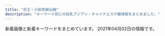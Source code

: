 ```yaml
---
title: "京王・小田急線沿線"
description: "キーワード別にの巨乳アジアン・チャイナエステ嬢情報をまとめました。"
---
```


新着画像と新着キーワードをまとめています。
2021年04月02日の情報です。

<DmmAffiliateIns />
<KeywordTable
  shops={
    [
    {
        "url": "http://bluemoon.ests.jp/",
        "img_links": [],
        "keywords": {},
        "name": "Blue Moon",
        "station": "\u8abf\u5e03\u99c5\u6771\u53e3"
    },
    {
        "url": "http://salon-rlx.com/",
        "station": "\u5343\u6b73\u8239\u6a4b\u99c5\u5357\u53e3",
        "keywords": {},
        "img_links": [],
        "name": "\u8776\u821e"
    },
    {
        "img_links": [
            "https://esta-kanto.com/img/kanto/esta-200_40.jpg",
            "https://dear.ests.jp/images/1.jpg",
            "https://dear.ests.jp/photos/sites/49/2021/03/2021032017365351.jpg",
            "https://dear.ests.jp/images/bj3.jpg",
            "https://dear.ests.jp/images/bj1.jpg",
            "https://dear.ests.jp/photos/sites/49/2021/03/2021031923372463.jpeg",
            "https://dear.ests.jp/images/s_staff.jpg",
            "https://dear.ests.jp/images/amore.jpg",
            "https://dear.ests.jp/images/s_info.jpg",
            "https://dear.ests.jp/images/paypay.jpg",
            "https://dear.ests.jp/images/link2.jpg",
            "https://dear.ests.jp/photos/sites/49/2020/08/2020080911330996.jpeg",
            "https://dear.ests.jp/photos/sites/49/2021/03/2021031514290667.jpeg",
            "https://dear.ests.jp/images/top.jpg",
            "https://dear.ests.jp/images/s_link.jpg",
            "https://dear.ests.jp/photos/sites/49/2021/03/2021030422390485.jpeg",
            "https://dear.ests.jp/photos/sites/49/2021/03/2021030814195868.jpeg",
            "https://dear.ests.jp/photos/sites/49/2021/03/2021031514500092.jpeg",
            "https://dear.ests.jp/photos/sites/49/2021/03/2021030914355671.jpeg",
            "https://dear.ests.jp/images/info2.jpg",
            "https://dear.ests.jp/images/member.jpg",
            "https://dear.ests.jp/photos/sites/49/2021/04/2021040112160469.jpeg",
            "https://dear.ests.jp/photos/sites/49/2021/03/2021032910153971.jpg",
            "https://dear.ests.jp/photos/sites/49/2021/03/2021031501305665.jpeg",
            "https://dear.ests.jp/photos/sites/49/2021/03/2021030910275770.jpeg",
            "https://dear.ests.jp/photos/sites/49/2021/03/2021032517191937.jpeg"
        ],
        "keywords": {
            "\u5de8\u4e73": 1,
            "E": 2,
            "D": 30,
            "C": 1,
            "\u4e73": 1
        },
        "station": "\u5e9c\u4e2d\u99c5",
        "name": "Dear",
        "url": "https://dear.ests.jp/"
    },
    {
        "url": "http://flower.est-u.com/",
        "name": "FLOWER",
        "keywords": {},
        "img_links": [
            "http://flower.est-u.com/images/index_04.jpg",
            "http://flower.est-u.com/images/s1.jpg",
            "http://flower.est-u.com/images/s2.jpg",
            "http://flower.est-u.com/images/index_14.jpg",
            "http://flower.est-u.com/images/index_08.jpg",
            "http://flower.est-u.com/images/index_07.jpg",
            "http://flower.est-u.com/images/index_06.jpg",
            "http://flower.est-u.com/images/index_05.jpg",
            "http://flower.est-u.com/images/index_16.jpg",
            "http://flower.est-u.com/images/index_02.jpg",
            "http://flower.est-u.com/images/s3.jpg",
            "http://flower.est-u.com/images/s4.jpg",
            "http://flower.est-u.com/images/s5.jpg",
            "http://flower.est-u.com/images/index_12.jpg",
            "http://flower.est-u.com/images/index3_11.jpg",
            "http://flower.est-u.com/images/index_13.jpg",
            "http://flower.est-u.com/images/staff_12.jpg",
            "http://flower.est-u.com/images/staff_14.jpg",
            "http://flower.est-u.com/images/index_10.jpg",
            "http://flower.est-u.com/images/index2_11.jpg",
            "http://flower.est-u.com/images/index_09.jpg"
        ],
        "station": "\u5e61\u30f6\u8c37\u99c5\u5317\u53e3"
    },
    {
        "img_links": [
            "http://www.fruit-4.xyz/templets/default/picture/rec1.png",
            "http://www.fruit-4.xyz/templets/default/picture/int1.png",
            "http://www.fruit-4.xyz/uploads/190906/1-1ZZ613114IH.png",
            "http://www.fruit-4.xyz/uploads/201218/1-20121Q60321957.jpg",
            "http://www.fruit-4.xyz/uploads/allimg/180801/1-1PP1091925J2.jpg",
            "http://www.fruit-4.xyz/uploads/210316/1-21031616335Q21.jpg",
            "http://www.fruit-4.xyz/uploads/201110/1-20111014043J00.jpg",
            "http://www.fruit-4.xyz/templets/default/picture/head.jpg",
            "http://www.fruit-4.xyz/templets/default/picture/news.jpg",
            "http://www.fruit-4.xyz/uploads/200806/1-200P6154303L6.jpg",
            "http://www.fruit-4.xyz/uploads/190906/1-1ZZ612592T24.jpg",
            "http://www.fruit-4.xyz/templets/default/picture/interior_t.jpg",
            "http://www.fruit-4.xyz/uploads/200806/1-200P6154212B0.jpg",
            "http://www.fruit-4.xyz/uploads/190906/1-1ZZ6130R3594.jpg",
            "http://www.fruit-4.xyz/uploads/180731/1-1PI1144544558.jpg",
            "http://www.fruit-4.xyz/uploads/200806/1-200P6154349D7.jpg",
            "http://www.fruit-4.xyz/templets/default/picture/tt.jpg",
            "http://www.fruit-4.xyz/uploads/190906/1-1ZZ6125T4451.jpg",
            "http://www.fruit-4.xyz/uploads/201104/1-201104123F0148.jpg",
            "http://www.fruit-4.xyz/uploads/210128/1-21012Q34111S7.jpg",
            "http://www.fruit-4.xyz/uploads/200904/1-200Z4141523208.jpg",
            "http://www.fruit-4.xyz/templets/default/picture/staff_t.jpg",
            "http://www.fruit-4.xyz/uploads/190906/1-1ZZ6125JU21.jpg",
            "http://www.fruit-4.xyz/uploads/201016/1-201016155P5605.jpg",
            "http://www.fruit-4.xyz/uploads/allimg/180731/1-1PI1145244194.jpg"
        ],
        "url": "http://www.fruit-4.xyz/",
        "keywords": {
            "87": 9,
            "\u80f8": 9,
            "86": 9,
            "D": 27,
            "85": 9
        },
        "name": "Artemis \u6708\u306e\u5973\u795e",
        "station": "\u5e9c\u4e2d\u99c5\u5317\u53e3"
    },
    {
        "img_links": [
            "https://kannai-mensesthe.com//images/footer-r.png",
            "https://tama-mensesthe.com//images/footer-r.png",
            "https://tama-mensesthe.com/room/esthe3.jpg",
            "https://tama-mensesthe.com/link/mens-esthe.png",
            "https://tama-mensesthe.com/staff/yuyu-l1.jpg",
            "https://tama-mensesthe.com/room/4-l.jpg",
            "https://hamamatsucho-esthe.work/icon/line.png",
            "https://tama-mensesthe.com/2020/07/04/eri-s1.jpg",
            "https://tama-mensesthe.com/staff/miki-l1.jpg",
            "https://tama-mensesthe.com/room/4-s.jpg",
            "https://tama-mensesthe.com/staff/mirai-s1.jpg",
            "https://tama-mensesthe.com/menu/staff.png",
            "https://tama-mensesthe.com/staff/yuyu-s1.jpg",
            "https://tama-mensesthe.com/images/main-sp.jpg",
            "https://tama-mensesthe.com/room/3-l.jpg",
            "https://tama-mensesthe.com/room/1-l.jpg",
            "https://tama-mensesthe.com/images/main1.jpg",
            "https://tama-mensesthe.com/button/blog.png",
            "https://tama-mensesthe.com/images/clear.png",
            "https://tama-mensesthe.com/staff/coco-l1.jpg",
            "https://tama-mensesthe.com/staff/nana-l1.jpg",
            "https://tama-mensesthe.com/images/footer-l.png",
            "https://tama-mensesthe.com/staff/aya-s1.jpg",
            "https://tama-mensesthe.com/2020/10/24/yumi-s1.jpg",
            "https://tama-mensesthe.com/staff/momo-l2.jpg",
            "https://tama-mensesthe.com/room/3-s.jpg",
            "https://tama-mensesthe.com/staff/coco-s1.jpg",
            "https://tama-mensesthe.com/staff/miki-s1.jpg",
            "https://tama-mensesthe.com/staff/yuri-l1.jpg",
            "https://tama-mensesthe.com/staff/yumi-s1.jpg",
            "https://tama-mensesthe.com/staff/momo-s2.jpg",
            "https://tama-mensesthe.com/menu/home.png",
            "https://tama-mensesthe.com/staff/yumi-l1.jpg",
            "https://tama-mensesthe.com/staff/aya-l1.jpg",
            "https://tama-mensesthe.com/images/flower.png",
            "https://tama-mensesthe.com/staff/yuri-s1.jpg",
            "https://tama-mensesthe.com/room/2-s.jpg",
            "https://tama-mensesthe.com/2019/12/25/miki-s1.jpg",
            "https://tama-mensesthe.com/room/2-l.jpg",
            "https://tama-mensesthe.com/button/home.png",
            "https://tama-mensesthe.com/staff/eri-s1.jpg",
            "https://tama-mensesthe.com/staff/momo-l1.jpg",
            "https://tama-mensesthe.com/2020/10/06/aya-s1.jpg",
            "https://tama-mensesthe.com/room/1-s.jpg",
            "https://hamamatsucho-esthe.work/icon/facebook.png",
            "https://tama-mensesthe.com/staff/mirai-l1.jpg",
            "https://tama-mensesthe.com/room/esthe2.jpg",
            "https://tama-mensesthe.com/2020/01/15/momo-s1.jpg",
            "https://tama-mensesthe.com/staff/mimi-l1.jpg",
            "https://tama-mensesthe.com/staff/nana-s1.jpg",
            "https://tama-mensesthe.com/staff/mimi-s1.jpg",
            "https://tama-mensesthe.com/staff/eri-l1.jpg",
            "https://tama-mensesthe.com/room/esthe1.jpg",
            "https://tama-mensesthe.com/staff/momo-s1.jpg",
            "https://tama-mensesthe.com/images/header3.png",
            "https://tama-mensesthe.com/menu/blog.png",
            "https://tama-mensesthe.com/2020/10/06/mirai-s1.jpg",
            "https://hamamatsucho-esthe.work/icon/twitter.png",
            "https://tama-mensesthe.com/button/staff.png",
            "https://kannai-mensesthe.com/images/footer-l.png",
            "https://tama-mensesthe.com/icon/yelp.png",
            "https://tama-mensesthe.com/menu/info.png"
        ],
        "station": "\u8056\u8e5f\u685c\u30f6\u4e18\u99c5\u897f\u53e3",
        "keywords": {
            "86": 11,
            "92": 22,
            "90": 66,
            "87": 11,
            "88": 11
        },
        "name": "Lotus \uff5e\u30ed\u30fc\u30bf\u30b9\uff5e",
        "url": "https://tama-mensesthe.com/"
    },
    {
        "url": "http://soleil.ebb.jp/",
        "name": "SOLEIL \uff5e\u30bd\u30ec\u30a4\u30e6\uff5e",
        "img_links": [
            "http://soleil.ebb.jp/2019121106172252.jpg",
            "http://soleil.ebb.jp/2019121106173083.jpg",
            "http://soleil.ebb.jp/2019121106171659.jpg",
            "http://soleil.ebb.jp/int1.png",
            "http://soleil.ebb.jp/s_staff.jpg",
            "http://soleil.ebb.jp/2019121106171979.jpg",
            "http://soleil.ebb.jp/nbj2.jpg",
            "http://soleil.ebb.jp/ryoukihyo.png",
            "http://soleil.ebb.jp/top.png",
            "http://soleil.ebb.jp/mens-esthe1.png",
            "http://soleil.ebb.jp/2019123003062327.jpg",
            "http://soleil.ebb.jp/end.png",
            "http://soleil.ebb.jp/2019121106170955.jpg",
            "http://soleil.ebb.jp/s_news.jpg"
        ],
        "keywords": {
            "83": 2,
            "86": 1,
            "C": 2,
            "87": 3,
            "85": 1,
            "D": 5
        },
        "station": "\u8056\u8e5f\u685c\u30f6\u4e18\u99c5\u6771\u53e3"
    },
    {
        "img_links": [
            "http://www.sexy.masg.info/photo_news/upimg/108215f82f974a7fed_1.jpg",
            "http://www.sexy.masg.info/images/top01.png",
            "http://www.sexy.masg.info/images/nav-001.png",
            "http://www.sexy.masg.info/images/nav-006.png",
            "http://www.sexy.masg.info/images/nav-004.png",
            "http://www.sexy.masg.info/photo_news/upimg/493326045a7e871c0d_0.jpg",
            "http://www.sexy.masg.info/files/008.jpg",
            "http://www.sexy.masg.info/files/006.jpg",
            "http://www.sexy.masg.info/images/tel.png",
            "http://www.sexy.masg.info/images/nav-005.png",
            "http://www.sexy.masg.info/files/007.jpg",
            "http://www.sexy.masg.info/photo_news/upimg/40607602dce22ec341_0.jpg",
            "http://www.sexy.masg.info/photo_news/upimg/51915605bf3089d1a1_1.jpg",
            "http://www.sexy.masg.info/photo_news/upimg/108215f82f974a7fed_0.jpg",
            "http://www.sexy.masg.info/photo_news/upimg/40607602dce22ec341_1.jpg",
            "http://www.sexy.masg.info/photo_news/upimg/38523600fbcadb7a96_0.jpg",
            "http://www.sexy.masg.info/images/top02-left.png",
            "http://www.sexy.masg.info/photo_news/upimg/137665ff7d57f3cf91_0.jpg",
            "http://www.sexy.masg.info/files/004.jpg",
            "http://www.sexy.masg.info/images/nav-002.png",
            "http://www.sexy.masg.info/photo_news/upimg/51915605bf3089d1a1_0.jpg",
            "http://www.sexy.masg.info/photo_news/upimg/493326045a7e871c0d_1.jpg",
            "http://www.sexy.masg.info/images/nav-003.png",
            "http://www.sexy.masg.info/photo_news/upimg/137665ff7d57f3cf91_1.jpg",
            "http://www.sexy.masg.info/files/003.jpg",
            "http://www.sexy.masg.info/photo_news/upimg/38523600fbcadb7a96_1.jpg",
            "http://www.sexy.masg.info/images/top003.png",
            "http://www.sexy.masg.info/files/001.jpg",
            "http://www.sexy.masg.info/images/osusume01.png",
            "http://www.sexy.masg.info/files/002.jpg",
            "http://www.sexy.masg.info/photo_news/upimg/108215f82f974a7fed_2.jpg"
        ],
        "keywords": {
            "\u30bb\u30af\u30b7\u30fc": 15
        },
        "url": "http://www.sexy.masg.info/",
        "station": "\u3064\u3064\u3058\u30f6\u4e18\u99c5\u5357\u53e3",
        "name": "\u30bb\u30af\u30b7\u30fc\u30ac\u30fc\u30eb"
    },
    {
        "keywords": {
            "85": 16,
            "83": 8,
            "D": 32,
            "87": 8,
            "C": 8,
            "84": 16,
            "90": 8,
            "F": 16
        },
        "img_links": [
            "http://cure-as.ests.jp/images/1.jpg",
            "http://cure-as.ests.jp/photos/sites/27/2019/12/2019122512063341.jpg",
            "http://cure-as.ests.jp/photos/sites/27/2019/09/2019090515360480.jpg",
            "http://cure-as.ests.jp/images/info.jpg",
            "http://cure-as.ests.jp/images/s_reruit.png",
            "http://cure-as.ests.jp/photos/sites/27/2018/10/2018102015260524.jpg",
            "http://cure-as.ests.jp/images/photo.png",
            "http://cure-as.ests.jp/photos/sites/27/2019/05/201905161429354.jpg",
            "http://cure-as.ests.jp/images/mobile.jpg",
            "http://cure-as.ests.jp/photos/sites/27/2019/03/201903261030333.jpg",
            "http://cure-as.ests.jp/images/s_staff.png",
            "http://cure-as.ests.jp/images/top.jpg",
            "http://cure-as.ests.jp/images/s_link.png",
            "http://cure-as.ests.jp/photos/sites/27/2019/07/2019070118583389.jpg",
            "http://cure-as.ests.jp/images/news11.jpg",
            "http://cure-as.ests.jp/images/news.png",
            "http://cure-as.ests.jp/photos/sites/27/2020/06/2020060319010741.jpg",
            "http://cure-as.ests.jp/images/top1.jpg",
            "http://cure-as.ests.jp/images/2.jpg"
        ],
        "url": "http://cure-as.ests.jp/",
        "name": "\u30ad\u30e5\u30a2\u30e9\u30b9",
        "station": "\u4e0b\u9ad8\u4e95\u6238\u99c5\u897f\u53e3"
    },
    {
        "img_links": [
            "http://www.kousei-jyunen.com/images/staff.jpg",
            "http://www.kousei-jyunen.com/images/news.jpg",
            "http://www.kousei-jyunen.com/images/top-munu-1_04.jpg",
            "http://www.kousei-jyunen.com/images/sys.jpg",
            "http://www.kousei-jyunen.com/images/top-munu-2_03.jpg",
            "http://www.kousei-jyunen.com/images/info.jpg",
            "http://www.kousei-jyunen.com/images/top-munu-2_05.jpg",
            "http://www.kousei-jyunen.com/images/top-munu-2_01.jpg",
            "http://www.kousei-jyunen.com/images/top-1_05.jpg",
            "http://www.kousei-jyunen.com/images/top-1_04.jpg",
            "http://www.kousei-jyunen.com/images/top-1_02.jpg",
            "http://www.kousei-jyunen.com/images/sta.jpg",
            "http://www.kousei-jyunen.com/images/index_qr.jpg",
            "http://www.kousei-jyunen.com/flash.jpg",
            "http://www.kousei-jyunen.com/images/top-1_03.jpg",
            "http://www.kousei-jyunen.com/images/top-ib.jpg",
            "http://www.kousei-jyunen.com/images/top-munu-2_02.jpg",
            "http://www.kousei-jyunen.com/images/top-1_01.jpg",
            "http://www.kousei-jyunen.com/images/top-munu-1_05.jpg",
            "http://www.kousei-jyunen.com/images/top-munu-1_01.jpg",
            "http://www.kousei-jyunen.com/images/top-munu-1_02.jpg",
            "http://www.kousei-jyunen.com/images/top-munu-2_04.jpg",
            "http://www.kousei-jyunen.com/images/top-munu-1_03.jpg"
        ],
        "url": "http://www.kousei-jyunen.com/",
        "name": "\u6f64\u5712",
        "keywords": {},
        "station": "\u6210\u57ce\u5b66\u5712\u524d\u99c5"
    },
    {
        "img_links": [
            "http://www.fuafua.info/images/ll.jpg",
            "http://www.fuafua.info/images/mobile.jpg",
            "http://www.fuafua.info/images/m1.jpg",
            "http://www.fuafua.info/images/r03.jpg",
            "http://www.fuafua.info/images/maga.png",
            "http://www.fuafua.info/images/mihao.jpg",
            "http://www.fuafua.info/images/w-4.jpg",
            "http://www.fuafua.info/images/r01.jpg",
            "http://www.fuafua.info/images/r02.jpg",
            "http://www.fuafua.info/images/tstaff.jpg",
            "http://www.fuafua.info/images/aym.jpg",
            "http://www.fuafua.info/images/w-2.jpg",
            "http://www.fuafua.info/images/yuka.jpg",
            "http://www.fuafua.info/images/m2.jpg"
        ],
        "keywords": {},
        "url": "http://www.fuafua.info/",
        "name": "\u5b89\u5fc3\u5802",
        "station": "\u8abf\u5e03\u99c5\u5317\u53e3"
    },
    {
        "station": "\u8abf\u5e03\u99c5\u6771\u53e3",
        "img_links": [
            "http://www.iyasi.work/images/ta.jpg",
            "http://www.iyasi.work/images/2.jpg",
            "http://www.iyasi.work/images/interior_t.jpg",
            "http://www.iyasi.work/images/mobile.jpg",
            "http://www.iyasi.work/images/sys2.png",
            "http://www.iyasi.work/img/miyuki1.jpg",
            "http://www.iyasi.work/images/info.png",
            "http://www.iyasi.work/images/line.png",
            "http://www.iyasi.work/images/tel.jpg",
            "http://www.iyasi.work/images/tel2.png",
            "http://www.iyasi.work/images/staff_t.jpg",
            "http://www.iyasi.work/images/news.png",
            "http://www.iyasi.work/images/3.jpg",
            "http://www.iyasi.work/images/sys1.png",
            "http://www.iyasi.work/images/1.jpg",
            "http://www.iyasi.work/images/int1.png",
            "http://www.iyasi.work/images/int2.png",
            "http://www.iyasi.work/images/ac2.png",
            "http://www.iyasi.work/img/momo1.jpg",
            "http://www.iyasi.work/img/yuri1.jpg",
            "http://www.iyasi.work/images/tel1.png",
            "http://www.iyasi.work/images/ac1.png"
        ],
        "keywords": {},
        "url": "http://www.iyasi.work/",
        "name": "COCORO"
    },
    {
        "station": "\u4eac\u738b\u6c38\u5c71\u99c5\u5317\u53e3",
        "name": "\u96c5",
        "img_links": [
            "http://www.miyabi.esturl.com/images/attention.png",
            "http://www.miyabi.esturl.com/files/001-02.jpg",
            "http://www.miyabi.esturl.com/files/003.jpg",
            "http://www.miyabi.esturl.com/files/001-03.jpg",
            "http://www.miyabi.esturl.com/images/infoSlide01.jpg",
            "http://www.miyabi.esturl.com/files/003-02.jpg",
            "http://www.miyabi.esturl.com/files/002.jpg",
            "http://www.miyabi.esturl.com/files/002-03.jpg",
            "http://www.miyabi.esturl.com/files/001.jpg",
            "http://www.miyabi.esturl.com/images/coverParts.png",
            "http://www.miyabi.esturl.com/files/003-03.jpg",
            "http://www.miyabi.esturl.com/images/backlistbtn.png",
            "http://www.miyabi.esturl.com/files/002-02.jpg"
        ],
        "url": "http://www.miyabi.esturl.com/",
        "keywords": {
            "D": 6,
            "87": 4,
            "86": 2,
            "C": 11
        }
    },
    {
        "url": "http://www.mens-chitose.com/",
        "keywords": {
            "D": 3,
            "86": 3
        },
        "station": "\u5343\u6b73\u8239\u6a4b\u99c5\u5317\u53e3",
        "name": "\u5065\u5eb7\u697d",
        "img_links": [
            "http://www.mens-chitose.com/images/concept.jpg",
            "http://www.mens-chitose.com/files/001.jpg",
            "http://www.mens-chitose.com/files/013.jpg",
            "http://www.mens-chitose.com/images/infoSlide01.jpg",
            "http://www.mens-chitose.com/files/011.jpg",
            "http://www.mens-chitose.com/images/coverParts.png",
            "http://www.mens-chitose.com/images/info.jpg",
            "http://www.mens-chitose.com/images/attention.png"
        ]
    },
    {
        "station": "\u8056\u8e5f\u685c\u30f6\u4e18\u99c5\u6771\u53e3",
        "name": "\u5929\u4f7f",
        "img_links": [],
        "keywords": {},
        "url": "https://abc-relax.com/"
    },
    {
        "img_links": [
            "http://www.aiuntyuiop.xyz/uploads/201217/1-20121G63514140.jpg",
            "http://www.aiuntyuiop.xyz/webstyle/mobile_01.png",
            "http://www.aiuntyuiop.xyz/webstyle/line5.png",
            "http://www.aiuntyuiop.xyz/webstyle/sign.png",
            "http://www.aiuntyuiop.xyz/webstyle/sign(1).png",
            "http://www.aiuntyuiop.xyz/webstyle/call.jpg",
            "http://www.aiuntyuiop.xyz/uploads/201111/1-20111112534M48.jpg",
            "http://www.aiuntyuiop.xyz/uploads/201217/1-20121G62F6118.jpg",
            "http://www.aiuntyuiop.xyz/uploads/201217/1-20121G6342T29.jpg",
            "http://www.aiuntyuiop.xyz/uploads/201217/1-20121G6363K37.jpg",
            "http://www.aiuntyuiop.xyz/webstyle/line4.png",
            "http://www.aiuntyuiop.xyz/uploads/201217/1-20121G63612P1.jpg",
            "http://www.aiuntyuiop.xyz/uploads/201217/1-20121G6424bW.png",
            "http://www.aiuntyuiop.xyz/uploads/201217/1-20121G6345L51.jpg",
            "http://www.aiuntyuiop.xyz/webstyle/line3.png",
            "http://www.aiuntyuiop.xyz/webstyle/line6.png",
            "http://www.aiuntyuiop.xyz/webstyle/sign(2).png",
            "http://www.aiuntyuiop.xyz/webstyle/mobile_02.png",
            "http://www.aiuntyuiop.xyz/uploads/201217/1-20121G635524O.jpg",
            "http://www.aiuntyuiop.xyz/webstyle/notice.png",
            "http://www.aiuntyuiop.xyz/webstyle/call(1).jpg",
            "http://www.aiuntyuiop.xyz/webstyle/line2.png",
            "http://www.aiuntyuiop.xyz/lfc/intro_top_time.png",
            "http://www.aiuntyuiop.xyz/lfc/intro_top_tel.png",
            "http://www.aiuntyuiop.xyz/webstyle/line1.png"
        ],
        "url": "http://www.aiuntyuiop.xyz/",
        "station": "\u767b\u6238\u99c5\u751f\u7530\u7dd1\u5730\u53e3",
        "name": "\u30aa\u30f3\u30ea\u30fc\u30e6\u30fc",
        "keywords": {
            "\u4e73": 12
        }
    },
    {
        "url": "http://www.yuyurando.xyz/",
        "keywords": {},
        "station": "\u8056\u8e5f\u685c\u30f6\u4e18\u99c5\u6771\u53e3",
        "name": "\u60a0\u3005\u30e9\u30f3\u30c9",
        "img_links": [
            "http://www.yuyurando.xyz/images/staff/momo.jpg",
            "http://www.yuyurando.xyz/images/index-otona_20.jpg",
            "http://www.yuyurando.xyz/images/index-yuyu_12.jpg",
            "http://www.yuyurando.xyz/images/index-yuyu_20.jpg",
            "http://www.yuyurando.xyz/images/staff/1.jpg",
            "http://www.yuyurando.xyz/images/staff/4.jpg",
            "http://www.yuyurando.xyz/images/staff/rei.jpg",
            "http://www.yuyurando.xyz/images/index-yuyu_09.jpg",
            "http://www.yuyurando.xyz/images/staff/2.jpg",
            "http://www.yuyurando.xyz/images/shop/527385908605281370.jpg",
            "http://www.yuyurando.xyz/images/index-yuyu_17.jpg",
            "http://www.yuyurando.xyz/images/index-yuyu_05.jpg",
            "http://www.yuyurando.xyz/images/staff/nana2.jpg",
            "http://www.yuyurando.xyz/images/lanmu/lanmu-staff.jpg",
            "http://www.yuyurando.xyz/images/staff/mi.png",
            "http://www.yuyurando.xyz/images/lanmu/lanmu-sys.jpg",
            "http://www.yuyurando.xyz/images/index-yuyu_03.jpg"
        ]
    },
    {
        "station": "\u5343\u6b73\u70cf\u5c71\u99c5\u5317\u53e3",
        "url": "https://es-relax.tokyo/",
        "name": "\u30ec\u30a4\u30f3\u30dc\u30fc",
        "keywords": {},
        "img_links": []
    },
    {
        "img_links": [
            "https://www.land-prince.work/images/b3.jpg",
            "https://www.land-prince.work/images/mobile.jpg",
            "https://www.land-prince.work/images/news.jpg",
            "https://www.land-prince.work/images/rtel.jpg",
            "https://www.land-prince.work/images/3.jpg",
            "https://www.land-prince.work/images/1.jpg",
            "https://www.land-prince.work/images/b2.jpg",
            "https://www.land-prince.work/images/int2.jpg",
            "https://www.land-prince.work/images/b1.jpg",
            "https://www.land-prince.work/images/interior_t.jpg",
            "https://www.land-prince.work/images/sys2.jpg",
            "https://www.land-prince.work/images/2.jpg",
            "https://www.land-prince.work/img/tomo1.jpg",
            "https://www.land-prince.work/img/rio1.jpg",
            "https://www.land-prince.work/images/tel.jpg",
            "https://www.land-prince.work/img/yuri1.jpg",
            "https://www.land-prince.work/img/mina1.jpg",
            "https://www.land-prince.work/images/4.jpg",
            "https://www.land-prince.work/images/s1.png",
            "https://www.land-prince.work/images/sisu.jpg",
            "https://www.land-prince.work/images/sys1.jpg",
            "https://www.land-prince.work/img/yuri2.jpg",
            "https://www.land-prince.work/images/head.jpg",
            "https://www.land-prince.work/images/rec1.jpg",
            "https://www.land-prince.work/images/staff_t.jpg",
            "https://www.land-prince.work/images/int1.jpg"
        ],
        "name": "\u30e9\u30f3\u30c9\u30d7\u30ea\u30f3\u30b9",
        "keywords": {},
        "url": "https://www.land-prince.work/",
        "station": "\u5e61\u30f6\u8c37\u99c5\u5357\u53e3"
    },
    {
        "name": "U\uff06ME",
        "img_links": [
            "http://massage-relax.pink/images/ttl-informationt.png",
            "http://massage-relax.pink/images/cg05.jpg",
            "http://massage-relax.pink/images/bg-image-consept.png",
            "http://massage-relax.pink/images/cg03.jpg",
            "http://massage-relax.pink/images/cg09.jpg",
            "http://massage-relax.pink/images/cg08.jpg",
            "http://massage-relax.pink/images/ttl-qrt.png",
            "http://massage-relax.pink/images/ttl-qr.png",
            "http://massage-relax.pink/images/ttl-concept.png",
            "http://massage-relax.pink/images/bnr-sp-campaign01.jpg",
            "http://massage-relax.pink/images/img-therapistt.jpg",
            "http://massage-relax.pink/images/cg07.jpg",
            "http://massage-relax.pink/images/cg01.jpg",
            "http://massage-relax.pink/images/txt-header-phonet.png",
            "http://massage-relax.pink/images/ttl-conceptt.png",
            "http://massage-relax.pink/images/img-link.jpg",
            "http://massage-relax.pink/images/txt-footer-copyright.png",
            "http://massage-relax.pink/images/ttl-therapist.png",
            "http://massage-relax.pink/images/cg11.jpg",
            "http://massage-relax.pink/images/cg02.jpg",
            "http://massage-relax.pink/images/bnr-campaign01.jpg",
            "http://massage-relax.pink/images/ttl-link.png",
            "http://massage-relax.pink/images/ttl-pickupt.png",
            "http://massage-relax.pink/images/img-header-mainvisual01.jpg",
            "http://massage-relax.pink/images/txt-header-phone.png",
            "http://massage-relax.pink/images/img-linkt.jpg",
            "http://massage-relax.pink/images/img-header-mainvisual01t.jpg",
            "http://massage-relax.pink/images/txt-header-storeinfo.png",
            "http://massage-relax.pink/images/ttl-concept2t.png",
            "http://massage-relax.pink/images/ttl-pickup.png",
            "http://massage-relax.pink/images/cg12.jpg",
            "http://massage-relax.pink/images/qr.jpg",
            "http://massage-relax.pink/images/ttl-qrf.png",
            "http://massage-relax.pink/images/ttl-concept2.png",
            "http://massage-relax.pink/images/img-therapist.jpg",
            "http://massage-relax.pink/images/ttl-information.png",
            "http://massage-relax.pink/images/bg-image-consept02.png",
            "http://massage-relax.pink/images/cg10.jpg",
            "http://massage-relax.pink/images/acc.jpg"
        ],
        "url": "http://massage-relax.pink/",
        "station": "\u660e\u5927\u524d\u99c5\u4e2d\u592e\u53e3",
        "keywords": {
            "D": 36,
            "E": 4,
            "86": 1
        }
    },
    {
        "station": "\u5e9c\u4e2d\u99c5",
        "keywords": {
            "D": 2,
            "86": 2,
            "C": 1,
            "87": 1
        },
        "name": "\u9280\u306e\u9234",
        "img_links": [
            "http://www.ginnosuzu.relaxjp.info/files/001.jpg",
            "http://www.ginnosuzu.relaxjp.info/images/interior_t.jpg",
            "http://www.ginnosuzu.relaxjp.info/images/tg.jpg",
            "http://www.ginnosuzu.relaxjp.info/images/int1.jpg",
            "http://www.ginnosuzu.relaxjp.info/files/002.jpg",
            "http://www.ginnosuzu.relaxjp.info/images/mobile.jpg",
            "http://www.ginnosuzu.relaxjp.info/images/staff_t.jpg",
            "http://www.ginnosuzu.relaxjp.info/images/int3.jpg",
            "http://www.ginnosuzu.relaxjp.info/images/sys.jpg",
            "http://www.ginnosuzu.relaxjp.info/images/tel.jpg",
            "http://www.ginnosuzu.relaxjp.info/files/003.jpg",
            "http://www.ginnosuzu.relaxjp.info/images/int2.jpg",
            "http://www.ginnosuzu.relaxjp.info/images/s1.png",
            "http://www.ginnosuzu.relaxjp.info/images/news.png",
            "http://www.ginnosuzu.relaxjp.info/images/h_line.jpg",
            "http://www.ginnosuzu.relaxjp.info/images/head.jpg"
        ],
        "url": "http://www.ginnosuzu.relaxjp.info/"
    },
    {
        "url": "http://rakuraku.iest.info/",
        "name": "\u3089\u304f\u3089\u304f",
        "station": "\u5e9c\u4e2d\u99c5\u5357\u53e3",
        "keywords": {
            "85": 12,
            "D": 12,
            "86": 6,
            "E": 6
        },
        "img_links": [
            "http://rakuraku.iest.info/images/pagetop.png",
            "http://rakuraku.iest.info/images/room5.jpg",
            "http://rakuraku.iest.info/photos/sites/63/2021/03/2021031708161867.jpg",
            "http://rakuraku.iest.info/images/room1.jpg",
            "http://rakuraku.iest.info/images/room3.jpg",
            "http://rakuraku.iest.info/images/spmainimg.jpg",
            "http://rakuraku.iest.info/images/room2.jpg",
            "http://rakuraku.iest.info/photos/sites/63/2021/01/2021011404151077.jpg",
            "http://rakuraku.iest.info/images/mainimg.jpg",
            "http://rakuraku.iest.info/images/room4.jpg",
            "http://rakuraku.iest.info/images/top.png",
            "http://rakuraku.iest.info/photos/sites/63/2021/02/2021022602393312.jpg",
            "http://rakuraku.iest.info/photos/sites/63/2020/09/2020092810070514.jpg",
            "http://rakuraku.iest.info/images/room6.jpg"
        ]
    },
    {
        "station": "\u7a32\u7530\u5824\u99c5",
        "keywords": {},
        "url": "http://est70.xyz/lam/",
        "img_links": [
            "http://est70.xyz/lam/images/button-5.png",
            "http://est70.xyz/lam/girl/g06.png",
            "http://est70.xyz/lam/images/tt.png",
            "http://est70.xyz/lam/images/button-3.png",
            "http://est70.xyz/lam/girl/5.jpg",
            "http://est70.xyz/lam/images/concept.png",
            "http://est70.xyz/lam/images/tel-bar.png",
            "http://est70.xyz/lam/images/footer.png",
            "http://est70.xyz/lam/girl/g04.png",
            "http://est70.xyz/lam/images/button-4.png",
            "http://est70.xyz/lam/images/button-1.png",
            "http://est70.xyz/lam/girl/4.jpg",
            "http://est70.xyz/lam/images/button-6.png",
            "http://est70.xyz/lam/girl/6.jpg",
            "http://est70.xyz/lam/images/button-2.png",
            "http://est70.xyz/lam/girl/g03.png",
            "http://est70.xyz/lam/girl/3.jpg"
        ],
        "name": "Look at me"
    },
    {
        "img_links": [
            "http://relax-esthe.net/img/cg1.jpg",
            "http://relax-esthe.net/img/cg2.jpg",
            "http://relax-esthe.net/img/t3.jpg",
            "http://relax-esthe.net/img/rb.png",
            "http://relax-esthe.net/img/no.png",
            "http://relax-esthe.net/img/t5.jpg",
            "http://relax-esthe.net/img/top.png",
            "http://relax-esthe.net/img/t4.jpg",
            "http://relax-esthe.net/img/r3.jpg",
            "http://relax-esthe.net/img/cg4.jpg",
            "http://relax-esthe.net/img/cg7.jpg",
            "http://relax-esthe.net/img/t2.jpg",
            "http://relax-esthe.net/img/r2.jpg",
            "http://relax-esthe.net/img/r1.jpg",
            "http://relax-esthe.net/img/cg10.jpg",
            "http://relax-esthe.net/img/mx.png",
            "http://relax-esthe.net/img/cg3.jpg",
            "http://relax-esthe.net/img/t1.jpg"
        ],
        "name": "\u82b1\u306e\u9999",
        "url": "http://relax-esthe.net/",
        "station": "\u3064\u3064\u3058\u30f6\u4e18\u99c5\u5317\u53e3",
        "keywords": {
            "87": 1,
            "86": 4,
            "88": 1
        }
    },
    {
        "img_links": [
            "http://hatagayalove.xyz/files/002-02d289.jpg",
            "http://hatagayalove.xyz/files/023-03d289.jpg",
            "http://hatagayalove.xyz/images/topcaf5.jpg",
            "http://hatagayalove.xyz/files/019caf5.jpg",
            "http://hatagayalove.xyz/files/001-0238e3.jpg",
            "http://hatagayalove.xyz/images/girl_bt.jpg",
            "http://hatagayalove.xyz/images/top011d.jpg",
            "http://hatagayalove.xyz/files/023caf5.jpg",
            "http://hatagayalove.xyz/files/020-03011d.jpg",
            "http://hatagayalove.xyz/files/023-02d289.jpg",
            "http://hatagayalove.xyz/files/019-03f705.jpg",
            "http://hatagayalove.xyz/files/021b7ea.jpg",
            "http://hatagayalove.xyz/files/023b7ea.jpg",
            "http://hatagayalove.xyz/files/00338e3.jpg",
            "http://hatagayalove.xyz/files/002b7ea.jpg",
            "http://hatagayalove.xyz/files/003b7ea.jpg",
            "http://hatagayalove.xyz/files/019b7ea.jpg",
            "http://hatagayalove.xyz/images/staff_line.jpg",
            "http://hatagayalove.xyz/images/top60df.jpg",
            "http://hatagayalove.xyz/images/topd289.jpg",
            "http://hatagayalove.xyz/files/002caf5.jpg",
            "http://hatagayalove.xyz/images/topf705.jpg",
            "http://hatagayalove.xyz/files/020caf5.jpg",
            "http://hatagayalove.xyz/files/003caf5.jpg",
            "http://hatagayalove.xyz/files/021-03d289.jpg",
            "http://hatagayalove.xyz/files/002d289.jpg",
            "http://hatagayalove.xyz/files/001caf5.jpg",
            "http://hatagayalove.xyz/files/020011d.jpg",
            "http://hatagayalove.xyz/files/021d289.jpg",
            "http://hatagayalove.xyz/files/003-0238e3.jpg",
            "http://hatagayalove.xyz/files/019f705.jpg",
            "http://hatagayalove.xyz/files/021caf5.jpg",
            "http://hatagayalove.xyz/images/top38e3.jpg",
            "http://hatagayalove.xyz/images/news1.jpg",
            "http://hatagayalove.xyz/images/topb7ea.jpg",
            "http://hatagayalove.xyz/files/001b7ea.jpg",
            "http://hatagayalove.xyz/files/021-02d289.jpg",
            "http://hatagayalove.xyz/files/020b7ea.jpg",
            "http://hatagayalove.xyz/images/mobile.jpg",
            "http://hatagayalove.xyz/files/023d289.jpg",
            "http://hatagayalove.xyz/files/001-0338e3.jpg",
            "http://hatagayalove.xyz/files/002-03d289.jpg",
            "http://hatagayalove.xyz/images/bjs3.jpg",
            "http://hatagayalove.xyz/files/019-02f705.jpg",
            "http://hatagayalove.xyz/images/backlist.jpg",
            "http://hatagayalove.xyz/files/020-02011d.jpg",
            "http://hatagayalove.xyz/files/00138e3.jpg",
            "http://hatagayalove.xyz/images/pick.jpg",
            "http://hatagayalove.xyz/files/003-0338e3.jpg"
        ],
        "station": "\u5e61\u30f6\u8c37\u99c5\u5317\u53e3",
        "keywords": {
            "D": 6,
            "90": 2,
            "F": 2,
            "87": 6,
            "E": 6,
            "88": 6
        },
        "url": "http://hatagayalove.xyz/",
        "name": "\u6708\u306e\u96eb"
    },
    {
        "url": "http://simiru.work/",
        "img_links": [
            "http://simiru.work/uploads/210217/1-21021G45Q5O1.jpg",
            "http://simiru.work/uploads/200706/1-200F6162A1116.jpg",
            "http://simiru.work/uploads/allimg/210217/1-21021G45S1.jpg",
            "http://simiru.work/webstyle/gobottom.png",
            "http://simiru.work/uploads/allimg/210317/1-21031GA253.jpg",
            "http://simiru.work/uploads/allimg/210217/1-21021G45K7.jpg",
            "http://simiru.work/uploads/210217/1-21021G45Z0R1.jpg",
            "http://simiru.work/uploads/allimg/210217/1-21021G45911.jpg",
            "http://simiru.work/uploads/200706/1-200F616262aV.jpg",
            "http://simiru.work/uploads/210317/1-21031GT511233.jpg",
            "http://simiru.work/uploads/200706/1-200F6153052L7.jpg",
            "http://simiru.work/uploads/200706/1-200F6162531Y9.png",
            "http://simiru.work/uploads/200707/1-200FG022542H.jpg",
            "http://simiru.work/uploads/210317/1-21031GA244V4.jpg",
            "http://simiru.work/uploads/210317/1-21031GA143332.jpg",
            "http://simiru.work/uploads/210217/1-21021G45JWU.jpg",
            "http://simiru.work/uploads/210317/1-21031GA40b18.jpg",
            "http://simiru.work/uploads/allimg/210317/1-21031GA417.jpg",
            "http://simiru.work/uploads/allimg/210317/1-21031GA150.jpg"
        ],
        "station": "\u767b\u6238\u99c5\u751f\u7530\u7dd1\u5730\u53e3",
        "keywords": {
            "88": 10,
            "E": 9,
            "D": 3,
            "86": 2
        },
        "name": "\u30b9\u30df\u30ec"
    },
    {
        "name": "\u685c \uff5e\u30b5\u30af\u30e9\uff5e",
        "url": "http://sakura.iyasi.me/",
        "keywords": {
            "84": 3,
            "83": 3,
            "85": 3,
            "86": 6
        },
        "station": "\u5343\u6b73\u70cf\u5c71\u99c5\u5357\u53e3",
        "img_links": [
            "http://sakura.iyasi.me/layer/images/top/top_08.png",
            "http://sakura.iyasi.me/images/top1.jpg",
            "http://sakura.iyasi.me/images/staff_04.jpg",
            "http://sakura.iyasi.me/layer/images/top/top_04.jpg",
            "http://sakura.iyasi.me/images/1.jpg",
            "http://sakura.iyasi.me/layer/images/top/top_03.jpg",
            "http://sakura.iyasi.me/layer/images/top/top_05.jpg",
            "http://sakura.iyasi.me/images/wenzi-staff.png",
            "http://sakura.iyasi.me/images/top2.jpg",
            "http://sakura.iyasi.me/images/staff_02.jpg",
            "http://sakura.iyasi.me/images/info.png",
            "http://sakura.iyasi.me/images/staff_03.jpg",
            "http://sakura.iyasi.me/images/ser1.jpg",
            "http://sakura.iyasi.me/layer/images/top/top_02.jpg",
            "http://sakura.iyasi.me/layer/images/top/top_06.jpg",
            "http://sakura.iyasi.me/images/staff_06.jpg",
            "http://sakura.iyasi.me/images/staff_01.jpg",
            "http://sakura.iyasi.me/images/staff_bj4.png",
            "http://sakura.iyasi.me/layer/images/top.jpg",
            "http://sakura.iyasi.me/images/s_service.png",
            "http://sakura.iyasi.me/images/s_info.png",
            "http://sakura.iyasi.me/images/ser3.jpg",
            "http://sakura.iyasi.me/images/staff_bj1.png",
            "http://sakura.iyasi.me/images/ser2.jpg",
            "http://sakura.iyasi.me/layer/images/top/top_01.jpg",
            "http://sakura.iyasi.me/images/ser4.jpg"
        ]
    },
    {
        "station": "\u7b39\u585a\u99c5\u5317\u53e3",
        "url": "http://www.perfect-plan.iesjp.com/",
        "keywords": {
            "87": 1,
            "85": 2,
            "D": 4,
            "86": 1
        },
        "name": "\u30d1\u30fc\u30d5\u30a7\u30af\u30c8\u30fb\u30d7\u30e9\u30f3",
        "img_links": [
            "http://www.perfect-plan.iesjp.com/images/top.png",
            "http://www.perfect-plan.iesjp.com/images/mobile.png",
            "http://www.perfect-plan.iesjp.com/files/005.jpg",
            "http://www.perfect-plan.iesjp.com/images/staff.png",
            "http://www.perfect-plan.iesjp.com/images/interior.png",
            "http://www.perfect-plan.iesjp.com/files/007.jpg",
            "http://www.perfect-plan.iesjp.com/files/001.jpg",
            "http://www.perfect-plan.iesjp.com/images/flash.jpg",
            "http://www.perfect-plan.iesjp.com/images/left01.png",
            "http://www.perfect-plan.iesjp.com/files/008.jpg",
            "http://www.perfect-plan.iesjp.com/images/ta.png",
            "http://www.perfect-plan.iesjp.com/images/interior_bg.png"
        ]
    },
    {
        "img_links": [
            "http://iyashien-est.com/images/room/photo01.jpg",
            "http://iyashien-est.com/images/index.jpg",
            "http://iyashien-est.com/girl/7.jpg",
            "http://iyashien-est.com/girl/16.jpg",
            "http://iyashien-est.com/images/room/photo02.jpg",
            "http://iyashien-est.com/girl/9.jpg",
            "http://iyashien-est.com/girl/2.jpg",
            "http://iyashien-est.com/girl/1.jpg",
            "http://iyashien-est.com/girl/8.jpg",
            "http://iyashien-est.com/girl/4.jpg",
            "http://iyashien-est.com/images/capinfo.jpg",
            "http://iyashien-est.com/images/room/photo04.jpg",
            "http://iyashien-est.com/girl/5.jpg",
            "http://iyashien-est.com/girl/3.jpg",
            "http://iyashien-est.com/images/room/photo03.jpg",
            "http://iyashien-est.com/images/staff.jpg"
        ],
        "station": "\u5e9c\u4e2d\u99c5\u5357\u53e3",
        "url": "http://iyashien-est.com/",
        "name": "\u7652\u3057\u82d1",
        "keywords": {
            "C": 7
        }
    },
    {
        "keywords": {
            "86": 12,
            "C": 8,
            "84": 8,
            "90": 6,
            "D": 24
        },
        "name": "\u685c",
        "img_links": [
            "http://www.mojitojd.xyz/uploads/201226/1-20122611191Q05.jpg",
            "http://www.mojitojd.xyz/uploads/201226/1-2012261A316447.jpg",
            "http://www.mojitojd.xyz/style/head_therapist.jpg",
            "http://www.mojitojd.xyz/style/sw_tel.png",
            "http://www.mojitojd.xyz/uploads/201226/1-201226112111454.jpg",
            "http://www.mojitojd.xyz/uploads/allimg/200930/1-200930094123.jpg",
            "http://www.mojitojd.xyz/uploads/201226/1-201226111Q3228.jpg",
            "http://www.mojitojd.xyz/uploads/201226/1-201226112001463.jpg",
            "http://www.mojitojd.xyz/uploads/201226/1-201226111010B0.jpg",
            "http://www.mojitojd.xyz/uploads/allimg/200930/1-200930094039.jpg",
            "http://www.mojitojd.xyz/uploads/allimg/201229/1-2012291A143.jpg",
            "http://www.mojitojd.xyz/uploads/201226/1-2012261120423N.jpg",
            "http://www.mojitojd.xyz/uploads/201226/1-201226111H3126.jpg",
            "http://www.mojitojd.xyz/style/icon_new.png",
            "http://www.mojitojd.xyz/style/mainvisual_02_s.jpg",
            "http://www.mojitojd.xyz/style/head_interior.jpg",
            "http://www.mojitojd.xyz/style/sw_home.png",
            "http://www.mojitojd.xyz/style/icon_ranking_01.png",
            "http://www.mojitojd.xyz/uploads/201229/1-2012291649129B.jpg",
            "http://www.mojitojd.xyz/style/mainvisual_02.jpg",
            "http://www.mojitojd.xyz/style/mainvisual_01.jpg",
            "http://www.mojitojd.xyz/style/bottom_therapist.jpg",
            "http://www.mojitojd.xyz/uploads/201226/1-201226111JU10.jpg",
            "http://www.mojitojd.xyz/uploads/allimg/200930/1-200930094059.jpg",
            "http://www.mojitojd.xyz/style/mainvisual_01_s.jpg",
            "http://www.mojitojd.xyz/style/trigger.jpg"
        ],
        "station": "\u8abf\u5e03\u99c5\u6771\u53e3",
        "url": "http://www.mojitojd.xyz/"
    },
    {
        "img_links": [],
        "name": "Free Style \uff5e\u30d5\u30ea\u30fc\u30b9\u30bf\u30a4\u30eb\uff5e",
        "url": "http://xn--cckzerb5br7a.com/",
        "keywords": {},
        "station": "\u660e\u5927\u524d\u99c5\u4e2d\u592e\u53e3"
    },
    {
        "name": "\u30bd\u30d5\u30a3\u30a2\u2015",
        "station": "\u7b39\u585a\u99c5",
        "keywords": {
            "D": 8,
            "87": 1,
            "E": 2,
            "91": 2,
            "89": 8,
            "C": 1
        },
        "img_links": [
            "http://www.sasazukaest.xyz/css/staff/staff07-aa.png",
            "http://www.sasazukaest.xyz/css/staff/staff05.png",
            "http://www.sasazukaest.xyz/css/staff/staff15-a.png",
            "http://www.sasazukaest.xyz/css/tel.png",
            "http://www.sasazukaest.xyz/css/staff/staff10-a.png",
            "http://www.sasazukaest.xyz/css/staff/staff00001-b.png",
            "http://www.sasazukaest.xyz/css/foot-tel.png",
            "http://www.sasazukaest.xyz/css/staff/staff13-a.png",
            "http://www.sasazukaest.xyz/css/staff/staff17-b.png",
            "http://www.sasazukaest.xyz/css/staff/staff08-a.png",
            "http://www.sasazukaest.xyz/css/nav/nav-003.png",
            "http://www.sasazukaest.xyz/css/staff/staff15-b.png",
            "http://www.sasazukaest.xyz/css/nav/nav-005.png",
            "http://www.sasazukaest.xyz/css/staff/staff16.png",
            "http://www.sasazukaest.xyz/css/staff/staff00001-a.png",
            "http://www.sasazukaest.xyz/css/staff/staff17.png",
            "http://www.sasazukaest.xyz/css/staff/staff07aa.png",
            "http://www.sasazukaest.xyz/css/staff/staff15.png",
            "http://www.sasazukaest.xyz/css/staff/staff11-a.png",
            "http://www.sasazukaest.xyz/css/staff/staff14-b.png",
            "http://www.sasazukaest.xyz/css/nav/nav-002.png",
            "http://www.sasazukaest.xyz/css/staff/staff05-a.png",
            "http://www.sasazukaest.xyz/css/staff/staff13-b.png",
            "http://www.sasazukaest.xyz/css/nav/nav-004.png",
            "http://www.sasazukaest.xyz/css/top04.jpg",
            "http://www.sasazukaest.xyz/css/staff/staff16-a.png",
            "http://www.sasazukaest.xyz/css/staff/staff16-b.png",
            "http://www.sasazukaest.xyz/css/nav/nav-001.png",
            "http://www.sasazukaest.xyz/css/top004.jpg",
            "http://www.sasazukaest.xyz/css/staff/staff11-b.png",
            "http://www.sasazukaest.xyz/css/staff/staff00001.png",
            "http://www.sasazukaest.xyz/css/staff/staff07-ba.png",
            "http://www.sasazukaest.xyz/css/staff/staff14-a.png",
            "http://www.sasazukaest.xyz/css/staff/staff17-a.png",
            "http://www.sasazukaest.xyz/css/staff/staff00001-c.png",
            "http://www.sasazukaest.xyz/css/staff/staff10-b.png",
            "http://www.sasazukaest.xyz/css/nav/nav-006.png",
            "http://www.sasazukaest.xyz/css/top002.jpg"
        ],
        "url": "http://www.sasazukaest.xyz/"
    },
    {
        "station": "\u767e\u5408\u30f6\u4e18\u99c5\u5317\u53e3",
        "keywords": {
            "C": 23,
            "86": 10
        },
        "url": "http://cinderella-princess.net",
        "img_links": [
            "http://cinderella-princess.net/images/staff2.jpg",
            "http://cinderella-princess.net/images/staff1.jpg",
            "http://cinderella-princess.net/links/esthe-summit.jpg",
            "http://cinderella-princess.net/images/nei_bj2.jpg",
            "http://cinderella-princess.net/images/girl-z2.jpg",
            "http://cinderella-princess.net/images/room3.jpg",
            "http://cinderella-princess.net/images/s_staff.jpg",
            "http://cinderella-princess.net/images/s_news.jpg",
            "http://cinderella-princess.net/images/room4.jpg",
            "http://cinderella-princess.net/images/staff3.jpg",
            "http://cinderella-princess.net/images/s_link.jpg",
            "http://cinderella-princess.net/images/staff0.jpg",
            "http://cinderella-princess.net/images/girl-z1.jpg",
            "http://cinderella-princess.net/images/mobile.jpg",
            "http://cinderella-princess.net/images/tel.jpg",
            "http://cinderella-princess.net/images/s_chedule.jpg",
            "http://cinderella-princess.net/images/room2.jpg",
            "http://cinderella-princess.net/images/movie.jpg",
            "http://cinderella-princess.net/images/room1.jpg",
            "http://cinderella-princess.net/images/staff4.jpg"
        ],
        "name": "\u30ea\u30e9\u30af\u30bc\u30fc\u30b7\u30e7\u30f3\u6075"
    },
    {
        "url": "https://hobo100per.jpn.vin/",
        "name": "\u307b\u307c100%",
        "keywords": {
            "C": 41,
            "83": 14,
            "D": 140,
            "87": 56,
            "85": 28,
            "84": 56
        },
        "img_links": [
            "https://hobo100per.jpn.vin/photos/sites/64/2020/10/2020102607255792.jpg",
            "https://hobo100per.jpn.vin/photos/sites/64/2021/02/2021020403220683.jpg",
            "https://hobo100per.jpn.vin/photos/sites/64/2021/02/2021022309221643.jpg",
            "https://hobo100per.jpn.vin/photos/sites/64/2021/02/2021021405253880.jpg",
            "https://hobo100per.jpn.vin/images/mobile.jpg",
            "https://hobo100per.jpn.vin/images/news_bj3.jpg",
            "https://hobo100per.jpn.vin/images/room4.jpg",
            "https://hobo100per.jpn.vin/photos/sites/64/2020/10/2020102607255738.jpg",
            "https://hobo100per.jpn.vin/photos/sites/64/2020/12/2020120204102727.jpg",
            "https://hobo100per.jpn.vin/images/1.png",
            "https://hobo100per.jpn.vin/photos/sites/64/2021/01/202101160211441.jpg",
            "https://hobo100per.jpn.vin/images/top.png",
            "https://hobo100per.jpn.vin/images/room2.jpg",
            "https://hobo100per.jpn.vin/photos/sites/64/2021/03/2021031502514054.jpg",
            "https://hobo100per.jpn.vin/images/s_link.jpg",
            "https://hobo100per.jpn.vin/photos/sites/64/2020/11/2020111302073452.jpg",
            "https://hobo100per.jpn.vin/images/face_bj2.jpg",
            "https://hobo100per.jpn.vin/images/news_bj1.jpg",
            "https://hobo100per.jpn.vin/images/room1.jpg",
            "https://hobo100per.jpn.vin/images/s_staff.jpg",
            "https://hobo100per.jpn.vin/photos/sites/64/2020/10/2020102607255627.jpg",
            "https://hobo100per.jpn.vin/images/room3.jpg",
            "https://hobo100per.jpn.vin/images/s_face.jpg",
            "https://hobo100per.jpn.vin/images/end.png",
            "https://hobo100per.jpn.vin/photos/sites/64/2020/10/2020102607255898.jpg",
            "https://hobo100per.jpn.vin/images/s_topics.jpg"
        ],
        "station": "\u5343\u6b73\u70cf\u5c71\u99c5\u5317\u53e3"
    },
    {
        "name": "RIBBON -\u30ea\u30dc\u30f3-",
        "img_links": [
            "http://www.celia.work/images/sys1.jpg",
            "http://www.celia.work/img/mio1.jpg",
            "http://www.celia.work/img/yuki1.jpg",
            "http://www.celia.work/images/sys3.png",
            "http://www.celia.work/images/concept.jpg",
            "http://www.celia.work/images/sys2.jpg",
            "http://www.celia.work/images/interior_t.jpg",
            "http://www.celia.work/images/int2.png",
            "http://www.celia.work/images/menu/interior.jpg",
            "http://www.celia.work/images/menu/staff.jpg",
            "http://www.celia.work/staff/ami.jpg",
            "http://www.celia.work/staff/mio.jpg",
            "http://www.celia.work/images/int1.png",
            "http://www.celia.work/images/ta.jpg",
            "http://www.celia.work/images/b1.jpg",
            "http://www.celia.work/images/menu/top.jpg",
            "http://www.celia.work/staff/yuki.jpg",
            "http://www.celia.work/images/int3.png",
            "http://www.celia.work/images/b3.jpg",
            "http://www.celia.work/img/ami2.jpg",
            "http://www.celia.work/images/head.jpg",
            "http://www.celia.work/images/staff_t.jpg",
            "http://www.celia.work/images/news.jpg",
            "http://www.celia.work/img/ami1.jpg",
            "http://www.celia.work/images/b2.jpg"
        ],
        "keywords": {},
        "url": "http://www.celia.work/",
        "station": "\u5e9c\u4e2d\u99c5\u5317\u53e3"
    },
    {
        "station": "\u4ee3\u3005\u6728\u4e0a\u539f\u99c5\u5357\u53e3",
        "keywords": {
            "D": 16,
            "E": 4,
            "87": 2,
            "86": 18
        },
        "img_links": [
            "http://aroma-relax.red/img/f3.jpg",
            "http://aroma-relax.red/img/f4.jpg",
            "http://aroma-relax.red/img/cg08.jpg",
            "http://aroma-relax.red/img/cg09.jpg",
            "http://aroma-relax.red/img/cg02.jpg",
            "http://aroma-relax.red/img/cg06.jpg",
            "http://aroma-relax.red/img/f2.jpg",
            "http://aroma-relax.red/img/no.png",
            "http://aroma-relax.red/img/top.jpg",
            "http://aroma-relax.red/img/cg01.jpg",
            "http://aroma-relax.red/img/l.png",
            "http://aroma-relax.red/img/stafft.jpg",
            "http://aroma-relax.red/img/f1.jpg",
            "http://aroma-relax.red/img/cg10.jpg",
            "http://aroma-relax.red/img/footer.jpg",
            "http://aroma-relax.red/img/cg04.jpg",
            "http://aroma-relax.red/img/cg03.jpg",
            "http://aroma-relax.red/img/cg05.jpg",
            "http://aroma-relax.red/img/cg07.jpg"
        ],
        "url": "http://aroma-relax.red/",
        "name": "for you"
    },
    {
        "keywords": {
            "F": 1,
            "88": 1,
            "D": 3,
            "86": 2
        },
        "img_links": [
            "http://korumimiruku.xyz/uploads/210322/1-210322135S5D4.jpg",
            "http://korumimiruku.xyz/uploads/allimg/210222/1-2102221K144L3.png",
            "http://korumimiruku.xyz/uploads/210401/1-2104011SF4426.jpg",
            "http://korumimiruku.xyz/uploads/allimg/210322/1-2103221J64R53.png",
            "http://korumimiruku.xyz/uploads/210322/1-210322135U5W2.jpg",
            "http://korumimiruku.xyz/uploads/210322/1-210322135914941.jpg"
        ],
        "name": "\u611b\u306e\u5c0f\u753a",
        "station": "\u7b39\u585a\u99c5",
        "url": "http://korumimiruku.xyz/"
    },
    {
        "station": "\u7b39\u585a\u99c5\u5317\u53e3",
        "name": "Oasis\uff5e\u30aa\u30a2\u30b7\u30b9\uff5e",
        "img_links": [
            "http://est-massage.xyz/images/cg17.jpg",
            "http://est-massage.xyz/images/cg011.jpg",
            "http://est-massage.xyz/images/cg11.jpg",
            "http://est-massage.xyz/images/cg18.jpg",
            "http://est-massage.xyz/images/cg022.jpg",
            "http://est-massage.xyz/images/cg071.jpg",
            "http://est-massage.xyz/images/cg101.jpg",
            "http://est-massage.xyz/images/468_60.png",
            "http://est-massage.xyz/images/cg062.jpg",
            "http://est-massage.xyz/images/side_tel.png",
            "http://est-massage.xyz/images/r2.jpg",
            "http://est-massage.xyz/images/cg10.jpg",
            "http://est-massage.xyz/images/sy1.jpg",
            "http://est-massage.xyz/images/cg08.jpg",
            "http://est-massage.xyz/images/cg052.jpg",
            "http://est-massage.xyz/images/cg152.jpg",
            "http://est-massage.xyz/images/bn02.jpg",
            "http://est-massage.xyz/images/cg082.jpg",
            "http://est-massage.xyz/images/head_tell2.png",
            "http://est-massage.xyz/images/cg02.jpg",
            "http://est-massage.xyz/images/sy2.jpg",
            "http://est-massage.xyz/images/cg19.jpg",
            "http://est-massage.xyz/images/cg06.jpg",
            "http://est-massage.xyz/images/cg181.jpg",
            "http://est-massage.xyz/images/cg04.jpg",
            "http://est-massage.xyz/images/head_tell.png",
            "http://est-massage.xyz/images/cg161.jpg",
            "http://est-massage.xyz/images/250_50.png",
            "http://est-massage.xyz/images/r3.jpg",
            "http://est-massage.xyz/images/cg182.jpg",
            "http://est-massage.xyz/images/cg03.jpg",
            "http://est-massage.xyz/images/cg16.jpg",
            "http://est-massage.xyz/images/cg15.jpg",
            "http://est-massage.xyz/images/cg031.jpg",
            "http://est-massage.xyz/images/cg12.jpg",
            "http://est-massage.xyz/images/bn03.jpg",
            "http://est-massage.xyz/images/cg072.jpg",
            "http://est-massage.xyz/images/cg151.jpg",
            "http://est-massage.xyz/images/bn01.jpg",
            "http://est-massage.xyz/images/cg021.jpg",
            "http://est-massage.xyz/images/cg051.jpg",
            "http://est-massage.xyz/images/200_40.png",
            "http://est-massage.xyz/images/cg061.jpg",
            "http://est-massage.xyz/images/cg102.jpg",
            "http://est-massage.xyz/images/cg191.jpg",
            "http://est-massage.xyz/images/88_31.png",
            "http://est-massage.xyz/images/ncg.jpg",
            "http://est-massage.xyz/images/cg01.jpg",
            "http://est-massage.xyz/images/cg09.jpg",
            "http://est-massage.xyz/images/cg07.jpg",
            "http://est-massage.xyz/images/cg081.jpg",
            "http://est-massage.xyz/images/cg032.jpg",
            "http://est-massage.xyz/images/cg05.jpg",
            "http://est-massage.xyz/images/r1.jpg",
            "http://est-massage.xyz/images/foot_tel.png",
            "http://est-massage.xyz/images/cg111.jpg"
        ],
        "keywords": {
            "D": 30,
            "86": 19,
            "88": 6,
            "83": 6,
            "C": 14,
            "84": 13,
            "87": 3,
            "E": 7,
            "85": 13
        },
        "url": "http://est-massage.xyz/"
    },
    {
        "name": "\u30ad\u30e9\u30ad\u30e9",
        "url": "http://vinnbem.xyz/",
        "station": "\u5411\u30f6\u4e18\u904a\u5712\u99c5\u5357\u53e3",
        "keywords": {
            "D": 3,
            "86": 2,
            "88": 1
        },
        "img_links": [
            "http://vinnbem.xyz/uploads/210402/1-2104021635515X.png",
            "http://vinnbem.xyz/uploads/210401/1-2104011FI3558.jpg",
            "http://vinnbem.xyz/img/nav-005.png",
            "http://vinnbem.xyz/uploads/210401/1-2104011F60W01.jpg",
            "http://vinnbem.xyz/uploads/210401/1-2104011FA5641.jpg",
            "http://vinnbem.xyz/img/nav-004.png",
            "http://vinnbem.xyz/img/tel.png",
            "http://vinnbem.xyz/img/nav-006.png",
            "http://vinnbem.xyz/img/nav-003.png",
            "http://vinnbem.xyz/img/nav-001.png",
            "http://vinnbem.xyz/img/nav-002.png"
        ]
    },
    {
        "url": "http://www.gokuyu.work/",
        "station": "\u767b\u6238\u99c5\u591a\u6469\u5ddd\u53e3",
        "keywords": {},
        "name": "\u7652",
        "img_links": [
            "http://www.gokuyu.work/img/ayu1.jpg",
            "http://www.gokuyu.work/sp/img/moe1.jpg",
            "http://www.gokuyu.work/images/b1.jpg",
            "http://www.gokuyu.work/sp/images/footer.jpg",
            "http://www.gokuyu.work/sp/images/newsb.png",
            "http://www.gokuyu.work/images/newsb.png",
            "http://www.gokuyu.work/sp/images/rec.jpg",
            "http://www.gokuyu.work/sp/images/ac1.jpg",
            "http://www.gokuyu.work/images/int1.jpg",
            "http://www.gokuyu.work/sp/img/yuna1.jpg",
            "http://www.gokuyu.work/sp/img/ayu1.jpg",
            "http://www.gokuyu.work/staff/aya.jpg",
            "http://www.gokuyu.work/images/int2.jpg",
            "http://www.gokuyu.work/sp/images/interior_t.jpg",
            "http://www.gokuyu.work/sp/staff/ayu.jpg",
            "http://www.gokuyu.work/images/interior_t.jpg",
            "http://www.gokuyu.work/img/aya1.jpg",
            "http://www.gokuyu.work/sp/images/int1.jpg",
            "http://www.gokuyu.work/sp/images/tel.jpg",
            "http://www.gokuyu.work/images/news_t.jpg",
            "http://www.gokuyu.work/sp/images/topgirl.jpg",
            "http://www.gokuyu.work/images/rec.jpg",
            "http://www.gokuyu.work/sp/images/news.jpg",
            "http://www.gokuyu.work/images/tr.jpg",
            "http://www.gokuyu.work/images/sys.jpg",
            "http://www.gokuyu.work/sp/img/rina1.jpg",
            "http://www.gokuyu.work/sp/staff/aya.jpg",
            "http://www.gokuyu.work/sp/images/staff_t.jpg",
            "http://www.gokuyu.work/sp/menu/staff.jpg",
            "http://www.gokuyu.work/sp/images/int2.jpg",
            "http://www.gokuyu.work/images/head.jpg",
            "http://www.gokuyu.work/sp/menu/top.jpg",
            "http://www.gokuyu.work/sp/img/aya1.jpg",
            "http://www.gokuyu.work/images/tg_t.jpg",
            "http://www.gokuyu.work/staff/rina.jpg",
            "http://www.gokuyu.work/sp/staff/moe.jpg",
            "http://www.gokuyu.work/img/rina1.jpg",
            "http://www.gokuyu.work/img/yuna1.jpg",
            "http://www.gokuyu.work/images/concept.jpg",
            "http://www.gokuyu.work/staff/ayu.jpg",
            "http://www.gokuyu.work/sp/images/head.jpg",
            "http://www.gokuyu.work/images/staff_t.jpg",
            "http://www.gokuyu.work/sp/images/sys.jpg",
            "http://www.gokuyu.work/images/ta.jpg",
            "http://www.gokuyu.work/sp/images/ta.jpg",
            "http://www.gokuyu.work/staff/yuna.jpg",
            "http://www.gokuyu.work/sp/staff/rina.jpg",
            "http://www.gokuyu.work/sp/staff/yuna.jpg",
            "http://www.gokuyu.work/images/sm.jpg",
            "http://www.gokuyu.work/images/b2.jpg",
            "http://www.gokuyu.work/staff/moe.jpg",
            "http://www.gokuyu.work/img/moe1.jpg"
        ]
    },
    {
        "url": "https://lu-rinpa.tokyo/",
        "keywords": {},
        "station": "\u8056\u8e5f\u685c\u30f6\u4e18\u99c5\u6771\u53e3",
        "name": "\u685c\u96ea",
        "img_links": [
            "https://lu-rinpa.tokyo/wp-content/themes/este/img/top-img01.png",
            "https://lu-rinpa.tokyo/wp-content/themes/este/img/tel.png",
            "https://lu-rinpa.tokyo/wp-content/themes/este/img/2.jpg",
            "https://lu-rinpa.tokyo/wp-content/themes/este/img/top-img02.png",
            "https://lu-rinpa.tokyo/wp-content/themes/este/img/tel01.png",
            "https://lu-rinpa.tokyo/wp-content/themes/este/img/1.jpg",
            "https://lu-rinpa.tokyo/wp-content/uploads/2019/06/6.jpg",
            "https://lu-rinpa.tokyo/wp-content/themes/este/img/4.jpg",
            "https://lu-rinpa.tokyo/wp-content/uploads/2019/12/dtyfugihoja.jpg",
            "https://lu-rinpa.tokyo/wp-content/uploads/2019/12/rydftugihoix.jpg",
            "https://lu-rinpa.tokyo/wp-content/uploads/2019/12/rtdyfugihojsa.jpg",
            "https://lu-rinpa.tokyo/wp-content/themes/este/img/top-img066.png",
            "https://lu-rinpa.tokyo/wp-content/themes/este/img/3.jpg",
            "https://lu-rinpa.tokyo/wp-content/themes/este/img/top-img035.png"
        ]
    },
    {
        "keywords": {
            "C": 16
        },
        "url": "http://arm-relax.com/",
        "img_links": [
            "http://arm-relax.com/staff/aya/01mb.jpg",
            "http://arm-relax.com/staff/eri/01.jpg",
            "http://arm-relax.com/staff/yuri/01mb.jpg",
            "http://arm-relax.com/staff/eri/01mb.jpg",
            "http://arm-relax.com/img/ttl_staff.png",
            "http://arm-relax.com/pic/topimg1.jpg",
            "http://arm-relax.com/staff/yumi/01.jpg",
            "http://arm-relax.com/img/ttl_link.png",
            "http://arm-relax.com/staff/yumi/01mb.jpg",
            "http://arm-relax.com/staff/mimi/01.jpg",
            "http://arm-relax.com/i/files/homeimg.jpg",
            "http://arm-relax.com/staff/mika/01mb.jpg",
            "http://arm-relax.com/staff/mika/01.jpg",
            "http://arm-relax.com/staff/aya/01.jpg",
            "http://arm-relax.com/staff/yuri/01.jpg",
            "http://arm-relax.com/staff/mimi/01mb.jpg",
            "http://arm-relax.com/pic/head.png",
            "http://arm-relax.com/pic/topimg2.jpg",
            "http://arm-relax.com/img/ttl_recbnr.png",
            "http://arm-relax.com/img/ttl_mobile.png"
        ],
        "name": "\u96c5\u30fb\u307f\u3084\u3073",
        "station": "\u5e9c\u4e2d\u99c5\u5357\u53e3"
    },
    {
        "img_links": [
            "http://www.aroma-tsubaki.com/uploads/aromatsubaki/2020/10/flash4.jpg",
            "http://www.aroma-tsubaki.com/uploads/aromatsubaki/2018/10/tel.jpg",
            "http://www.aroma-tsubaki.com/uploads/aromatsubaki/2012/03/e794bbe5838f-1079.jpg",
            "http://www.aroma-tsubaki.com/uploads/aromatsubaki/2011/11/e794bbe5838f-029.jpg",
            "http://www.aroma-tsubaki.com/uploads/aromatsubaki/2011/10/zi_link.jpg",
            "http://www.aroma-tsubaki.com/uploads/aromatsubaki/2020/10/flash5.jpg",
            "http://www.aroma-tsubaki.com/uploads/aromatsubaki/2020/10/flash2.jpg",
            "http://www.aroma-tsubaki.com/uploads/aromatsubaki/2020/10/flash3.jpg",
            "http://www.aroma-tsubaki.com/uploads/aromatsubaki/2012/05/e794bbe5838f-1623.jpg",
            "http://www.aroma-tsubaki.com/uploads/aromatsubaki/2011/10/468x60.jpg",
            "http://www.aroma-tsubaki.com/uploads/aromatsubaki/2020/10/top.jpg",
            "http://www.aroma-tsubaki.com/uploads/aromatsubaki/2011/10/play4.jpg",
            "http://www.aroma-tsubaki.com/uploads/aromatsubaki/2020/10/flash6.jpg",
            "http://www.aroma-tsubaki.com/uploads/aromatsubaki/2012/10/e794bbe5838f-261.jpg",
            "http://www.aroma-tsubaki.com/uploads/aromatsubaki/2011/10/info.jpg",
            "http://www.aroma-tsubaki.com/uploads/aromatsubaki/2020/10/flash1.jpg",
            "http://www.aroma-tsubaki.com/uploads/aromatsubaki/2011/11/e794bbe5838f-031.jpg",
            "http://www.aroma-tsubaki.com/uploads/aromatsubaki/2011/10/play2.jpg",
            "http://www.aroma-tsubaki.com/uploads/aromatsubaki/2011/10/shouji.jpg",
            "http://www.aroma-tsubaki.com/uploads/aromatsubaki/images/no-photo.jpg",
            "http://www.aroma-tsubaki.com/uploads/aromatsubaki/2011/10/play3.jpg",
            "http://www.aroma-tsubaki.com/uploads/aromatsubaki/2011/10/play1.jpg"
        ],
        "station": "\u4eac\u738b\u591a\u6469\u30bb\u30f3\u30bf\u30fc\u99c5\u897f\u53e3",
        "keywords": {
            "C": 9
        },
        "url": "http://aroma-tsubaki.com/",
        "name": "\u693f"
    },
    {
        "keywords": {
            "91": 1,
            "87": 1,
            "E": 2,
            "90": 1,
            "C": 1
        },
        "name": "Cindy Baby",
        "station": "\u5343\u6b73\u70cf\u5c71\u99c5\u5317\u53e3",
        "img_links": [
            "https://cindy.relaxjp.com/images/call.png",
            "https://cindy.relaxjp.com/css/m-head.jpg",
            "https://cindy.relaxjp.com/css/cam01.jpg",
            "https://cindy.relaxjp.com/css/m-top003.jpg",
            "https://cindy.relaxjp.com/css/staff/staff03.png",
            "https://cindy.relaxjp.com/css/m-top004.jpg",
            "https://cindy.relaxjp.com/css/staff/staff02.png",
            "https://cindy.relaxjp.com/css/staff/staff01.png",
            "https://cindy.relaxjp.com/css/foot01.jpg"
        ],
        "url": "https://cindy.relaxjp.com/"
    },
    {
        "img_links": [],
        "station": "\u7b39\u585a\u99c5\u5317\u53e3",
        "name": "\u30de\u30ab\u30ed\u30f3",
        "keywords": {},
        "url": "https://es.eoeoco.com/"
    },
    {
        "station": "\u4e0b\u9ad8\u4e95\u6238\u99c5\u5317\u53e3",
        "url": "http://xn--vckg5a9gugx77pgi4bmma.xyz/",
        "img_links": [
            "http://xn--vckg5a9gugx77pgi4bmma.xyz/image/navihiden.png",
            "http://xn--vckg5a9gugx77pgi4bmma.xyz/image/img2.jpg",
            "http://xn--vckg5a9gugx77pgi4bmma.xyz/image/img3.jpg",
            "http://xn--vckg5a9gugx77pgi4bmma.xyz/image/img4.jpg",
            "http://xn--vckg5a9gugx77pgi4bmma.xyz/image/girl3.jpg",
            "http://xn--vckg5a9gugx77pgi4bmma.xyz/image/girl1.jpg",
            "http://xn--vckg5a9gugx77pgi4bmma.xyz/image/girl8.jpg"
        ],
        "name": "Impact \uff5e\u30a4\u30f3\u30d1\u30af\u30c8\uff5e",
        "keywords": {}
    },
    {
        "keywords": {
            "88": 4,
            "D": 12,
            "C": 10,
            "86": 4,
            "87": 4
        },
        "station": "\u767b\u6238\u99c5\u751f\u7530\u7dd1\u5730\u53e3",
        "url": "http://ruby.iest.info/",
        "name": "Ruby\u30fb\u30eb\u30d3\u30fc",
        "img_links": [
            "http://ruby.iest.info/images/news.png",
            "http://ruby.iest.info/images/service.jpg",
            "http://ruby.iest.info/images/mobile.jpg",
            "http://ruby.iest.info/images/s_staff.png",
            "http://ruby.iest.info/images/bian.jpg",
            "http://ruby.iest.info/photos/sites/8/2021/01/2021012215132922.jpg",
            "http://ruby.iest.info/photos/sites/8/2021/01/2021011916294226.jpg",
            "http://ruby.iest.info/photos/sites/8/2021/03/2021032513172299.jpg",
            "http://ruby.iest.info/images/top.jpg",
            "http://ruby.iest.info/images/nei_bj1.png"
        ]
    },
    {
        "name": "\u30dc\u30bf\u30f3",
        "station": "\u6210\u57ce\u5b66\u5712\u524d\u99c5",
        "url": "https://s-botan.tokyo/",
        "keywords": {},
        "img_links": []
    },
    {
        "url": "http://shizuka2015.net/",
        "img_links": [
            "http://shizuka2015.net/images/nav/hanga-sta.jpg",
            "http://shizuka2015.net/images/aki.jpg",
            "http://shizuka2015.net/images/staff/hikari.jpg",
            "http://shizuka2015.net/images/sys-n.jpg",
            "http://shizuka2015.net/images/nav/hanga-job.jpg",
            "http://shizuka2015.net/images/staff/yuri.jpg",
            "http://shizuka2015.net/images/shop/5.jpg",
            "http://shizuka2015.net/images/nav/hanga-sys.jpg",
            "http://shizuka2015.net/images/shop/1.jpg",
            "http://shizuka2015.net/images/moe.jpg",
            "http://shizuka2015.net/images/w-top.jpg",
            "http://shizuka2015.net/images/shop/4.jpg",
            "http://shizuka2015.net/images/shop/6.jpg",
            "http://shizuka2015.net/images/lm-c-bgdow.png",
            "http://shizuka2015.net/images/lm-c-bgdb2.png",
            "http://shizuka2015.net/images/sakura.jpg",
            "http://shizuka2015.net/images/nav/hanga-acc.jpg",
            "http://shizuka2015.net/images/yuka.jpg"
        ],
        "station": "\u4e0b\u5317\u6ca2\u99c5\u5357\u53e3",
        "name": "\u9759\u9999",
        "keywords": {
            "C": 7
        }
    },
    {
        "img_links": [
            "http://www.goldsea.work/img/loader.png",
            "http://www.goldsea.work/staff/nao2.jpg",
            "http://www.goldsea.work/staff/mayu1.jpg",
            "http://www.goldsea.work/img/pic/int3.jpg",
            "http://www.goldsea.work/img/pic/int2.jpg",
            "http://www.goldsea.work/staff/yuki1.jpg",
            "http://www.goldsea.work/staff/riko2.jpg",
            "http://www.goldsea.work/img/pic/slide_12.jpg",
            "http://www.goldsea.work/img/pic/int1.jpg",
            "http://www.goldsea.work/img/pic/slide_11.jpg",
            "http://www.goldsea.work/staff/nao1.jpg",
            "http://www.goldsea.work/staff/riko.jpg",
            "http://www.goldsea.work/staff/yuki.jpg",
            "http://www.goldsea.work/staff/riko1.jpg",
            "http://www.goldsea.work/staff/mayu2.jpg",
            "http://www.goldsea.work/staff/yuki2.jpg",
            "http://www.goldsea.work/staff/nao.jpg",
            "http://www.goldsea.work/staff/mayu.jpg"
        ],
        "name": "Stylish",
        "url": "http://www.goldsea.work/",
        "station": "\u767b\u6238\u99c5",
        "keywords": {
            "86": 1,
            "85": 1,
            "E": 2,
            "C": 4,
            "D": 2,
            "83": 1,
            "84": 1
        }
    },
    {
        "keywords": {},
        "name": "\u611b\u4e0a\u7537 -\u3042\u3044\u3046\u3048\u304a-",
        "url": "http://ayiyu.work/",
        "img_links": [
            "http://ayiyu.work/images/staff_t.png",
            "http://ayiyu.work/img/ayu1.jpg",
            "http://ayiyu.work/img/yuyu2.jpg",
            "http://ayiyu.work/images/s2.jpg",
            "http://ayiyu.work/images/2.jpg",
            "http://ayiyu.work/images/int2.png",
            "http://ayiyu.work/staff/yuki.jpg",
            "http://ayiyu.work/images/3.jpg",
            "http://ayiyu.work/staff/yuyu.jpg",
            "http://ayiyu.work/images/line.png",
            "http://ayiyu.work/images/head.jpg",
            "http://ayiyu.work/images/1.jpg",
            "http://ayiyu.work/images/news.png",
            "http://ayiyu.work/img/mari1.jpg",
            "http://ayiyu.work/images/s1.png",
            "http://ayiyu.work/images/s1.jpg",
            "http://ayiyu.work/staff/mari.jpg",
            "http://ayiyu.work/staff/ayu.jpg",
            "http://ayiyu.work/images/int1.png",
            "http://ayiyu.work/images/mobile.png",
            "http://ayiyu.work/images/sys.png",
            "http://ayiyu.work/img/yuyu1.jpg",
            "http://ayiyu.work/img/yuki1.jpg",
            "http://ayiyu.work/images/interior_t.png",
            "http://ayiyu.work/images/4.jpg"
        ],
        "station": "JR\u7a32\u7530\u5824\u99c5"
    },
    {
        "station": "\u5343\u6b73\u70cf\u5c71\u99c5\u5317\u53e3",
        "img_links": [
            "http://www.iyashikukan.xyz/images/top/top-foot_04.png",
            "http://www.iyashikukan.xyz/images/index-rin_14.jpg",
            "http://www.iyashikukan.xyz/images/nav/nav-t-job.jpg",
            "http://www.iyashikukan.xyz/images/top/t3.png",
            "http://www.iyashikukan.xyz/images/index-rin_04.jpg",
            "http://www.iyashikukan.xyz/images/index-rin_02.jpg",
            "http://www.iyashikukan.xyz/images/staff/9/39-02a.jpg",
            "http://www.iyashikukan.xyz/images/top/t3.jpg",
            "http://www.iyashikukan.xyz/images/top/t2.jpg",
            "http://www.iyashikukan.xyz/images/top/top-foot_03.png",
            "http://www.iyashikukan.xyz/images/staff/10/1.jpg",
            "http://www.iyashikukan.xyz/images/staff/10/sayaka22.jpg",
            "http://www.iyashikukan.xyz/images/shop/r5.jpg",
            "http://www.iyashikukan.xyz/images/staff/10/2.jpg",
            "http://www.iyashikukan.xyz/images/staff/10/nana.jpg",
            "http://www.iyashikukan.xyz/images/staff/10/mimi.jpg",
            "http://www.iyashikukan.xyz/images/top/top-foot_05.png",
            "http://www.iyashikukan.xyz/images/index-rin_20.jpg",
            "http://www.iyashikukan.xyz/images/lanmu-t-st.jpg",
            "http://www.iyashikukan.xyz/images/staff/10/satomi.jpg",
            "http://www.iyashikukan.xyz/images/lanmu-t-st2.jpg",
            "http://www.iyashikukan.xyz/images/index-rin_16.jpg",
            "http://www.iyashikukan.xyz/images/nav/nav-t-sys.jpg"
        ],
        "name": "\u7652\u3057\u306e\u7a7a\u9593",
        "keywords": {},
        "url": "http://www.iyashikukan.xyz/"
    },
    {
        "keywords": {
            "86": 10,
            "C": 23
        },
        "img_links": [
            "http://noborito-garden.net/images/mobile.jpg",
            "http://noborito-garden.net/images/movie.jpg",
            "http://noborito-garden.net/images/staff4.jpg",
            "http://noborito-garden.net/images/girl-z2.jpg",
            "http://noborito-garden.net/images/staff1.jpg",
            "http://noborito-garden.net/images/s_link.jpg",
            "http://noborito-garden.net/images/s_news.jpg",
            "http://noborito-garden.net/images/staff2.jpg",
            "http://noborito-garden.net/images/nei_bj2.jpg",
            "http://noborito-garden.net/images/tel.jpg",
            "http://noborito-garden.net/images/room3.jpg",
            "http://noborito-garden.net/images/staff0.jpg",
            "http://noborito-garden.net/images/staff3.jpg",
            "http://noborito-garden.net/images/s_chedule.jpg",
            "http://noborito-garden.net/images/room2.jpg",
            "http://noborito-garden.net/images/room4.jpg",
            "http://noborito-garden.net/images/s_staff.jpg",
            "http://noborito-garden.net/images/room1.jpg",
            "http://noborito-garden.net/images/girl-z1.jpg"
        ],
        "url": "http://noborito-garden.net/",
        "name": "\u7d4c\u7d61\u5802",
        "station": "\u6885\u30f6\u4e18\u99c5"
    },
    {
        "name": "\u30a8\u30bf\u30fc\u30ca\u30eb",
        "station": "\u660e\u5927\u524d\u99c5\u4e2d\u592e\u53e3",
        "img_links": [
            "http://eternal-tokyo.net/girls/emi/c.jpg",
            "http://eternal-tokyo.net/girls/emi/e.jpg",
            "http://eternal-tokyo.net/img/bar_right_mobile.png",
            "http://eternal-tokyo.net/girls/hina/d.jpg",
            "http://eternal-tokyo.net/girls/kaede/e.jpg",
            "http://eternal-tokyo.net/girls/rui/a.jpg",
            "https://eternal-tokyo.net/girls/hina/a.jpg",
            "http://eternal-tokyo.net/img/bar_newgirl.png",
            "https://eternal-tokyo.net/girls/hina/c.jpg",
            "https://eternal-tokyo.net/girls/yuri/a.jpg",
            "https://eternal-tokyo.net/girls/emi/a.jpg",
            "http://eternal-tokyo.net/girls/yuri/a.jpg",
            "https://eternal-tokyo.net/img/bar_right_cover.png",
            "https://eternal-tokyo.net/img/bar_right_mobile.png",
            "https://eternal-tokyo.net/img/bar_info.png",
            "https://eternal-tokyo.net/girls/hina/e.jpg",
            "http://eternal-tokyo.net/girls/kaede/d.jpg",
            "http://eternal-tokyo.net/girls/momo/a.jpg",
            "http://eternal-tokyo.net/img/bar_info.png",
            "http://eternal-tokyo.net/girls/emi/d.jpg",
            "https://eternal-tokyo.net/img/slider/2.jpg",
            "https://eternal-tokyo.net/img/bg_header.png",
            "http://eternal-tokyo.net/girls/yuri/e.jpg",
            "https://eternal-tokyo.net/girls/yuri/b.jpg",
            "http://eternal-tokyo.net/girls/hina/a.jpg",
            "https://eternal-tokyo.net/img/bar_sch.png",
            "https://eternal-tokyo.net/girls/kaede/a.jpg",
            "http://eternal-tokyo.net/img/bar_right_mailmaga.png",
            "http://eternal-tokyo.net/girls/yuki/c.jpg",
            "http://eternal-tokyo.net/girls/rui/c.jpg",
            "https://eternal-tokyo.net/girls/rui/a.jpg",
            "https://eternal-tokyo.net/img/meidai.png",
            "https://eternal-tokyo.net/girls/yuki/a.jpg",
            "http://eternal-tokyo.net/girls/yuri/d.jpg",
            "http://eternal-tokyo.net/girls/hina/e.jpg",
            "http://eternal-tokyo.net/girls/yuki/d.jpg",
            "https://eternal-tokyo.net/img/slider/1.jpg",
            "http://eternal-tokyo.net/img/bar_sch.png",
            "https://eternal-tokyo.net/img/qr.png",
            "http://eternal-tokyo.net/girls/yuki/b.jpg",
            "http://eternal-tokyo.net/girls/yuri/b.jpg",
            "http://eternal-tokyo.net/girls/kaede/c.jpg",
            "http://eternal-tokyo.net/girls/hina/c.jpg",
            "https://eternal-tokyo.net/girls/hina/b.jpg",
            "https://eternal-tokyo.net/img/bar_newgirl.png",
            "http://eternal-tokyo.net/girls/yuki/e.jpg",
            "http://eternal-tokyo.net/girls/momo/d.jpg",
            "http://eternal-tokyo.net/girls/momo/e.jpg",
            "https://eternal-tokyo.net/img/bar_right_mailmaga.png",
            "http://eternal-tokyo.net/img/bar_right_cover.png",
            "http://eternal-tokyo.net/girls/yuri/c.jpg",
            "https://eternal-tokyo.net/girls/yuri/c.jpg",
            "https://eternal-tokyo.net/girls/yuri/d.jpg",
            "http://eternal-tokyo.net/girls/yuki/a.jpg",
            "http://eternal-tokyo.net/girls/rui/b.jpg",
            "https://eternal-tokyo.net/girls/hina/d.jpg",
            "http://eternal-tokyo.net/girls/emi/b.jpg",
            "http://eternal-tokyo.net/girls/kaede/b.jpg",
            "https://eternal-tokyo.net/girls/yuri/e.jpg",
            "http://eternal-tokyo.net/girls/rui/d.jpg",
            "http://eternal-tokyo.net/girls/hina/b.jpg",
            "http://eternal-tokyo.net/img/slider/2.jpg",
            "http://eternal-tokyo.net/img/pc.png",
            "http://eternal-tokyo.net/img/slider/1.jpg",
            "http://eternal-tokyo.net/img/bg_header.png",
            "http://eternal-tokyo.net/img/qr.png",
            "http://eternal-tokyo.net/girls/kaede/a.jpg",
            "http://eternal-tokyo.net/girls/momo/b.jpg",
            "http://eternal-tokyo.net/img/meidai.png",
            "http://eternal-tokyo.net/girls/rui/e.jpg",
            "http://eternal-tokyo.net/girls/momo/c.jpg",
            "http://eternal-tokyo.net/girls/emi/a.jpg",
            "https://eternal-tokyo.net/girls/momo/a.jpg"
        ],
        "url": "http://eternal-tokyo.net/",
        "keywords": {
            "84": 10,
            "83": 3,
            "86": 9,
            "88": 5,
            "85": 19,
            "F": 5,
            "C": 32,
            "D": 9
        }
    },
    {
        "station": "\u5e9c\u4e2d\u99c5\u5357\u53e3",
        "name": "\u30cb\u30fc\u30cf\u30aa",
        "keywords": {},
        "url": "http://www.niihao.xyz/",
        "img_links": [
            "http://www.niihao.xyz/images/l-nav-_staff.jpg",
            "http://www.niihao.xyz/images/index-yume_02.jpg",
            "http://www.niihao.xyz/images/index-yume_04.jpg",
            "http://www.niihao.xyz/images/staff/11.jpg",
            "http://www.niihao.xyz/images/lanmu_03.jpg",
            "http://www.niihao.xyz/images/staff/miki.jpeg",
            "http://www.niihao.xyz/images/mimi.jpg",
            "http://www.niihao.xyz/images/4.jpg",
            "http://www.niihao.xyz/images/index-yume_11.jpg",
            "http://www.niihao.xyz/images/staff/remon.jpg",
            "http://www.niihao.xyz/images/lanmu_06.jpg",
            "http://www.niihao.xyz/images/nav/l-nav-_job.jpg",
            "http://www.niihao.xyz/psd/off.jpg",
            "http://www.niihao.xyz/images/staff/shazhi.jpg",
            "http://www.niihao.xyz/images/lanmu_07.jpg"
        ]
    },
    {
        "url": "http://est70.jp/nch/",
        "img_links": [
            "http://est70.jp/nch/images/headp.png",
            "http://est70.jp/nch/images/top.png",
            "http://est70.jp/nch/images/bt5.png",
            "http://est70.jp/nch/images/footer.png",
            "http://est70.jp/nch/images/bt4.png",
            "http://est70.jp/nch/images/facial-massage.png",
            "http://est70.jp/nch/girl/g03.png",
            "http://est70.jp/nch/girl/g02.png",
            "http://est70.jp/nch/images/bt6.png",
            "http://est70.jp/nch/girl/g04.png",
            "http://est70.jp/nch/images/bt2.png",
            "http://est70.jp/nch/images/phone.png",
            "http://est70.jp/nch/images/bt1.png",
            "http://est70.jp/nch/images/bt3.png",
            "http://est70.jp/nch/girl/g01.png"
        ],
        "station": "\u767b\u6238\u99c5",
        "keywords": {},
        "name": "N.\u30c1\u30a7\u30ea\u30fc"
    },
    {
        "keywords": {
            "D": 1,
            "92": 1,
            "E": 1,
            "90": 1,
            "86": 1,
            "C": 1
        },
        "url": "http://cocoro.estheya.com/",
        "name": "COCORO",
        "station": "\u5411\u30f6\u4e18\u904a\u5712\u99c5",
        "img_links": [
            "http://cocoro.estheya.com/css/m-head.jpg",
            "http://cocoro.estheya.com/images/call.png",
            "http://cocoro.estheya.com/css/cam01.jpg",
            "http://cocoro.estheya.com/css/staff/staff03.jpg",
            "http://cocoro.estheya.com/css/staff/staff02.jpg",
            "http://cocoro.estheya.com/css/m-top04.jpg",
            "http://cocoro.estheya.com/css/staff/staff01.jpg"
        ]
    },
    {
        "img_links": [
            "http://kara.relaxnabi.com/css/nav/nav-004.jpg",
            "http://kara.relaxnabi.com/css/nav/nav-003.jpg",
            "http://kara.relaxnabi.com/css/m-top02.jpg",
            "http://kara.relaxnabi.com/css/m-head01.jpg",
            "http://kara.relaxnabi.com/css/staff/staff04.jpg",
            "http://kara.relaxnabi.com/css/nav/nav-001.jpg",
            "http://kara.relaxnabi.com/css/m-top006.jpg",
            "http://kara.relaxnabi.com/css/staff/staff03.jpg",
            "http://kara.relaxnabi.com/css/staff/staff02.jpg",
            "http://kara.relaxnabi.com/css/staff/staff01.jpg",
            "http://kara.relaxnabi.com/css/nav/nav-002.jpg",
            "http://kara.relaxnabi.com/css/nav/nav-005.jpg",
            "http://kara.relaxnabi.com/css/c04.jpg",
            "http://kara.relaxnabi.com/css/nav/nav-006.jpg",
            "http://kara.relaxnabi.com/css/m-top03.jpg"
        ],
        "station": "\u5343\u6b73\u70cf\u5c71\u99c5\u5317\u53e3",
        "keywords": {
            "D": 4,
            "89": 4
        },
        "name": "KARA",
        "url": "http://kara.relaxnabi.com/"
    },
    {
        "img_links": [
            "http://inadazutsumi.work/images/tel.jpg",
            "http://inadazutsumi.work/images/top.jpg",
            "http://inadazutsumi.work/images/g5.jpg",
            "http://inadazutsumi.work/images/g1.jpg",
            "http://inadazutsumi.work/images/zi_staff.png",
            "http://inadazutsumi.work/images/g4.jpg",
            "http://inadazutsumi.work/images/mobile.jpg",
            "http://inadazutsumi.work/images/g0.jpg",
            "http://inadazutsumi.work/images/g2.jpg",
            "http://inadazutsumi.work/images/g3.jpg"
        ],
        "name": "\u30c1\u30e3\u30fc\u30df\u30f3\u30b0",
        "station": "JR\u7a32\u7530\u5824\u99c5",
        "keywords": {},
        "url": "http://inadazutsumi.work/"
    },
    {
        "keywords": {
            "D": 24,
            "86": 16,
            "C": 32,
            "87": 16
        },
        "station": "\u660e\u5927\u524d\u99c5\u4e2d\u592e\u53e3",
        "name": "\u611b\u306e\u8a98\u60d1",
        "img_links": [
            "http://www.ainoyuwaku.esturl.com/files/004.jpg",
            "http://www.ainoyuwaku.esturl.com/files/004-02.jpg",
            "http://www.ainoyuwaku.esturl.com/img/spacer900x360.png",
            "http://www.ainoyuwaku.esturl.com/img/top_sm.jpg",
            "http://www.ainoyuwaku.esturl.com/files/003-02.jpg",
            "http://www.ainoyuwaku.esturl.com/files/002.jpg",
            "http://www.ainoyuwaku.esturl.com/img/ac2.jpg",
            "http://www.ainoyuwaku.esturl.com/files/001-02.jpg",
            "http://www.ainoyuwaku.esturl.com/files/001.jpg",
            "http://www.ainoyuwaku.esturl.com/img/top.jpg",
            "http://www.ainoyuwaku.esturl.com/files/002-02.jpg",
            "http://www.ainoyuwaku.esturl.com/files/003.jpg",
            "http://www.ainoyuwaku.esturl.com/img/ac1.jpg"
        ],
        "url": "http://www.ainoyuwaku.esturl.com/"
    },
    {
        "keywords": {
            "D": 20,
            "91": 4,
            "88": 12,
            "E": 4,
            "86": 4,
            "87": 4
        },
        "url": "http://www.girls.mensest.com/",
        "img_links": [
            "http://www.girls.mensest.com/images/m4.jpg",
            "http://www.girls.mensest.com/images/m3.jpg",
            "http://www.girls.mensest.com/files/004.jpg",
            "http://www.girls.mensest.com/images/m2.jpg",
            "http://www.girls.mensest.com/photo_news/upimg/99070605d5ec379309_0.jpg",
            "http://www.girls.mensest.com/files/003.jpg",
            "http://www.girls.mensest.com/files/007.jpg",
            "http://www.girls.mensest.com/images/m6.jpg",
            "http://www.girls.mensest.com/images/slider-img002.jpg",
            "http://www.girls.mensest.com/images/m1.jpg",
            "http://www.girls.mensest.com/files/008.jpg",
            "http://www.girls.mensest.com/files/002.jpg",
            "http://www.girls.mensest.com/files/001.jpg",
            "http://www.girls.mensest.com/images/slider-img001.jpg"
        ],
        "name": "Girls -\u30ac\u30fc\u30eb\u30ba-",
        "station": "\u5343\u6b73\u70cf\u5c71\u99c5\u5317\u53e3"
    },
    {
        "station": "\u5343\u6b73\u70cf\u5c71\u99c5\u5357\u53e3",
        "img_links": [
            "http://almond.ests.jp/images/acc1.jpg",
            "http://almond.ests.jp/images/line2.png",
            "http://almond.ests.jp/images/s_news.jpg",
            "http://almond.ests.jp/images/nstaff1.jpg",
            "http://almond.ests.jp/photos/sites/24/2020/11/2020113018465254.jpg",
            "http://almond.ests.jp/images/mobile.jpg",
            "http://almond.ests.jp/images/s_face.png",
            "http://almond.ests.jp/photos/sites/24/2020/11/2020113018465490.jpg",
            "http://almond.ests.jp/images/newicon.png",
            "http://almond.ests.jp/images/s_staff.png",
            "http://almond.ests.jp/images/s_acc.jpg",
            "http://almond.ests.jp/photos/sites/24/2020/11/2020113018465067.jpg",
            "http://almond.ests.jp/images/pickicon.jpg",
            "http://almond.ests.jp/images/line1.jpg",
            "http://almond.ests.jp/images/top.png",
            "http://almond.ests.jp/images/line.jpg",
            "http://almond.ests.jp/photos/sites/24/2020/12/2020121413001762.jpg",
            "http://almond.ests.jp/photos/sites/24/2020/11/2020113018465347.jpg",
            "http://almond.ests.jp/photos/sites/24/2021/03/2021032511211062.jpg",
            "http://almond.ests.jp/images/nstaff.jpg"
        ],
        "name": "Lovely",
        "keywords": {
            "87": 2,
            "85": 2,
            "C": 13,
            "D": 6,
            "86": 2
        },
        "url": "http://almond.ests.jp/"
    },
    {
        "img_links": [
            "http://gakuen.iest.info/photos/sites/2/2020/05/202005211902408.jpg",
            "http://gakuen.iest.info/images/top.jpg",
            "http://gakuen.iest.info/photos/sites/2/2020/01/202001201156212.jpg",
            "http://gakuen.iest.info/photos/sites/2/2020/02/202002061519106.jpg",
            "http://gakuen.iest.info/photos/sites/2/2020/12/2020121712262192.jpg",
            "http://gakuen.iest.info/photos/sites/2/2018/12/2018122016370328.jpg",
            "http://gakuen.iest.info/photos/sites/2/2021/01/2021013015404587.jpg",
            "http://gakuen.iest.info/images/news1.jpg",
            "http://gakuen.iest.info/images/1.jpg",
            "http://gakuen.iest.info/images/pick.jpg",
            "http://gakuen.iest.info/images/g11.jpg",
            "http://gakuen.iest.info/photos/sites/2/2020/01/2020012918400879.jpg",
            "http://gakuen.iest.info/photos/sites/2/2020/03/2020032310123163.jpg",
            "http://gakuen.iest.info/photos/sites/2/2020/12/2020120714105839.jpg",
            "http://gakuen.iest.info/images/g3.jpg",
            "http://gakuen.iest.info/photos/sites/2/2020/05/2020050117553339.jpg",
            "http://gakuen.iest.info/images/dairy1.jpg",
            "http://gakuen.iest.info/images/info2.jpg",
            "http://gakuen.iest.info/images/g16.jpg",
            "http://gakuen.iest.info/photos/sites/2/2021/01/2021011710180481.jpg",
            "http://gakuen.iest.info/photos/sites/2/2020/07/2020072016533176.jpg",
            "http://gakuen.iest.info/photos/sites/2/2020/02/202002181926092.jpg",
            "http://gakuen.iest.info/photos/sites/2/2019/03/2019030516090063.jpg",
            "http://gakuen.iest.info/images/g7.jpg",
            "http://gakuen.iest.info/photos/sites/2/2021/02/2021020213584868.jpg",
            "http://gakuen.iest.info/photos/sites/2/2019/08/2019081415474742.jpg",
            "http://gakuen.iest.info/photos/sites/2/2020/02/2020021810302988.jpg",
            "http://gakuen.iest.info/photos/sites/2/2020/02/2020022712294123.jpg",
            "http://gakuen.iest.info/photos/sites/2/2020/04/2020042017530931.jpg",
            "http://gakuen.iest.info/photos/sites/2/2021/03/2021030315013351.jpg",
            "http://gakuen.iest.info/photos/sites/2/2019/12/2019122012395148.jpg",
            "http://gakuen.iest.info/photos/sites/2/2020/03/2020032315452568.jpg",
            "http://gakuen.iest.info/photos/sites/2/2020/03/2020031710530298.jpg",
            "http://gakuen.iest.info/photos/sites/2/2020/01/2020012313114828.jpg",
            "http://gakuen.iest.info/images/g14.jpg",
            "http://gakuen.iest.info/photos/sites/2/2020/01/2020011113280929.jpg",
            "http://gakuen.iest.info/photos/sites/2/2020/02/202002181030244.jpg",
            "http://gakuen.iest.info/photos/sites/2/2020/04/202004131442543.jpg",
            "http://gakuen.iest.info/images/g2.jpg",
            "http://gakuen.iest.info/photos/sites/2/2020/05/2020052119024816.jpg",
            "http://gakuen.iest.info/photos/sites/2/2020/09/2020093013013880.jpg",
            "http://gakuen.iest.info/images/g17.jpg",
            "http://gakuen.iest.info/photos/sites/2/2019/03/2019033017261438.jpg",
            "http://gakuen.iest.info/images/staff_bj3.jpg",
            "http://gakuen.iest.info/photos/sites/2/2019/07/2019070814045162.jpg",
            "http://gakuen.iest.info/images/info.jpg",
            "http://gakuen.iest.info/photos/sites/2/2018/12/2018120914092113.jpg",
            "http://gakuen.iest.info/photos/sites/2/2021/01/2021011710180345.jpg",
            "http://gakuen.iest.info/photos/sites/2/2020/02/2020021810301874.jpg",
            "http://gakuen.iest.info/photos/sites/2/2019/02/2019022817325825.jpg",
            "http://gakuen.iest.info/photos/sites/2/2020/03/2020031917023498.jpg",
            "http://gakuen.iest.info/images/staff0.jpg",
            "http://gakuen.iest.info/photos/sites/2/2020/03/2020031710530315.jpg",
            "http://gakuen.iest.info/photos/sites/2/2020/07/2020073112251978.jpg",
            "http://gakuen.iest.info/images/g13.jpg",
            "http://gakuen.iest.info/photos/sites/2/2020/04/2020042017530271.jpg",
            "http://gakuen.iest.info/photos/sites/2/2020/01/2020011414544936.jpg",
            "http://gakuen.iest.info/images/2.jpg",
            "http://gakuen.iest.info/images/g1.jpg",
            "http://gakuen.iest.info/photos/sites/2/2019/04/2019042412405867.jpg",
            "http://gakuen.iest.info/photos/sites/2/2021/03/2021031115072814.jpg",
            "http://gakuen.iest.info/photos/sites/2/2020/01/2020012313115328.jpg",
            "http://gakuen.iest.info/images/s_cosplay.jpg",
            "http://gakuen.iest.info/photos/sites/2/2021/01/2021011710180186.jpg",
            "http://gakuen.iest.info/photos/sites/2/2019/03/2019032815331529.jpg",
            "http://gakuen.iest.info/photos/sites/2/2018/12/2018122016370867.jpg",
            "http://gakuen.iest.info/photos/sites/2/2020/01/2020012313114295.jpg",
            "http://gakuen.iest.info/photos/sites/2/2020/03/2020030612170589.jpg",
            "http://gakuen.iest.info/images/g10.jpg",
            "http://gakuen.iest.info/photos/sites/2/2018/12/2018122016365886.jpg",
            "http://gakuen.iest.info/images/g15.jpg",
            "http://gakuen.iest.info/photos/sites/2/2019/05/2019050913134067.jpg",
            "http://gakuen.iest.info/photos/sites/2/2019/09/2019091711325670.jpg",
            "http://gakuen.iest.info/images/mobile.jpg",
            "http://gakuen.iest.info/photos/sites/2/2020/03/202003121411072.jpg",
            "http://gakuen.iest.info/photos/sites/2/2020/06/2020061616280157.jpg",
            "http://gakuen.iest.info/photos/sites/2/2020/04/2020040617563893.jpg",
            "http://gakuen.iest.info/images/s_staff.jpg"
        ],
        "url": "http://gakuen.iest.info/",
        "name": "\u30de\u30fc\u30e1\u30a4\u30c9",
        "keywords": {},
        "station": "\u8056\u8e5f\u685c\u30b1\u4e18\u99c5\u897f\u53e3"
    },
    {
        "name": "\u3046\u3081\u3057\u3085",
        "img_links": [
            "https://umeshu.iest.info/images/s1.jpg",
            "https://umeshu.iest.info/images/room3.jpg",
            "https://umeshu.iest.info/images/room4.jpg",
            "https://umeshu.iest.info/images/s_news.jpg",
            "https://umeshu.iest.info/images/s2.jpg",
            "https://umeshu.iest.info/photos/sites/49/2021/03/2021033013454218.jpg",
            "https://umeshu.iest.info/images/new.jpg",
            "https://umeshu.iest.info/images/s_face.jpg",
            "https://umeshu.iest.info/images/news_bj2.jpg",
            "https://umeshu.iest.info/images/tel.jpg",
            "https://umeshu.iest.info/images/room1.jpg",
            "https://umeshu.iest.info/photos/sites/49/2021/03/2021033013454233.jpg",
            "https://umeshu.iest.info/photos/sites/49/2021/03/2021033013454044.jpg",
            "https://umeshu.iest.info/images/mobile.jpg",
            "https://umeshu.iest.info/images/s_link.jpg",
            "https://umeshu.iest.info/photos/sites/49/2021/03/2021033013454133.jpg",
            "https://umeshu.iest.info/images/room2.jpg",
            "https://umeshu.iest.info/images/top.jpg",
            "https://umeshu.iest.info/images/s_staff.jpg"
        ],
        "keywords": {
            "85": 16,
            "86": 48,
            "C": 12,
            "D": 64
        },
        "station": "\u767b\u6238\u99c5\u751f\u7530\u7dd1\u5730\u53e3",
        "url": "https://umeshu.iest.info/"
    },
    {
        "name": "Lilac \uff5e\u30e9\u30a4\u30e9\u30c3\u30af\uff5e",
        "station": "\u660e\u5927\u524d\u99c5\u4e2d\u592e\u53e3",
        "keywords": {},
        "img_links": [
            "http://cattleya427.com/lilac/img/image125.jpg",
            "http://cattleya427.com/lilac/img/image105.jpg",
            "http://cattleya427.com/lilac/img/image140.jpg",
            "http://cattleya427.com/lilac/img/image108.jpg",
            "http://cattleya427.com/lilac/img/image123.jpg",
            "http://cattleya427.com/lilac/img/image13.jpg",
            "http://cattleya427.com/lilac/img/image16.jpg",
            "http://cattleya427.com/lilac/img/image142.jpg",
            "http://cattleya427.com/lilac/img/image122.jpg",
            "http://cattleya427.com/lilac/img/image104.jpg",
            "http://cattleya427.com/lilac/img/image141.jpg",
            "http://cattleya427.com/lilac/img/image107.jpg",
            "http://cattleya427.com/lilac/img/image113.jpg",
            "http://cattleya427.com/lilac/img/image112.jpg",
            "http://cattleya427.com/lilac/img/image124.jpg",
            "http://cattleya427.com/lilac/img/image106.jpg",
            "http://cattleya427.com/lilac/img/image110.jpg",
            "http://cattleya427.com/lilac/img/image12.jpg",
            "http://cattleya427.com/lilac/img/image15.jpg",
            "http://cattleya427.com/lilac/img/image139.jpg",
            "http://cattleya427.com/lilac/img/image11.jpg",
            "http://cattleya427.com/lilac/img/image111.jpg",
            "http://cattleya427.com/lilac/img/image14.jpg",
            "http://cattleya427.com/lilac/img/image109.jpg"
        ],
        "url": "http://cattleya427.com/lilac/index.html"
    },
    {
        "url": "http://meidaimaesecretbase.club/",
        "img_links": [
            "http://meidaimaesecretbase.club/sys1.jpg",
            "http://meidaimaesecretbase.club/2/uploadimg/1587527512.jpg",
            "http://meidaimaesecretbase.club/staff_t.jpg",
            "http://meidaimaesecretbase.club/sys2.jpg",
            "http://meidaimaesecretbase.club/int1.png",
            "http://meidaimaesecretbase.club/2/uploadimg/1587527299.jpg",
            "http://meidaimaesecretbase.club/2/uploadimg/1597806778.jpg",
            "http://meidaimaesecretbase.club/2/uploadimg/1597642441.jpg",
            "http://meidaimaesecretbase.club/s1.png",
            "http://meidaimaesecretbase.club/2/uploadimg/1591787978.jpg",
            "http://meidaimaesecretbase.club/head.jpg"
        ],
        "station": "\u660e\u5927\u524d\u99c5\u4e2d\u592e\u53e3",
        "keywords": {
            "E": 1,
            "C": 1,
            "87": 1,
            "85": 1,
            "86": 1,
            "90": 1,
            "D": 2,
            "83": 1
        },
        "name": "\u79d8\u5bc6\u57fa\u5730"
    },
    {
        "keywords": {
            "88": 2,
            "C": 2,
            "87": 13,
            "86": 3,
            "D": 16
        },
        "url": "http://www.vivi.esjp.site/",
        "name": "ViVi",
        "station": "\u5343\u6b73\u70cf\u5c71\u99c5\u5317\u53e3",
        "img_links": [
            "http://www.vivi.esjp.site/files/008.jpg",
            "http://www.vivi.esjp.site/files/002.jpg",
            "http://www.vivi.esjp.site/images/shop/shop02.jpg",
            "http://www.vivi.esjp.site/files/002-02.jpg",
            "http://www.vivi.esjp.site/files/001-02.jpg",
            "http://www.vivi.esjp.site/files/004-02.jpg",
            "http://www.vivi.esjp.site/files/021-02.jpg",
            "http://www.vivi.esjp.site/files/018.jpg",
            "http://www.vivi.esjp.site/files/006.jpg",
            "http://www.vivi.esjp.site/files/014-02.jpg",
            "http://www.vivi.esjp.site/files/013-02.jpg",
            "http://www.vivi.esjp.site/files/014.jpg",
            "http://www.vivi.esjp.site/files/020-02.jpg",
            "http://www.vivi.esjp.site/files/010-02.jpg",
            "http://www.vivi.esjp.site/files/022.jpg",
            "http://www.vivi.esjp.site/images/shop/shop04.jpg",
            "http://www.vivi.esjp.site/files/004.jpg",
            "http://www.vivi.esjp.site/files/018-02.jpg",
            "http://www.vivi.esjp.site/files/016-02.jpg",
            "http://www.vivi.esjp.site/images/girl-z2.jpg",
            "http://www.vivi.esjp.site/files/010.jpg",
            "http://www.vivi.esjp.site/images/girl-z1.jpg",
            "http://www.vivi.esjp.site/files/020.jpg",
            "http://www.vivi.esjp.site/files/015.jpg",
            "http://www.vivi.esjp.site/images/top.png",
            "http://www.vivi.esjp.site/files/007-02.jpg",
            "http://www.vivi.esjp.site/files/011.jpg",
            "http://www.vivi.esjp.site/images/link_line.png",
            "http://www.vivi.esjp.site/files/003-02.jpg",
            "http://www.vivi.esjp.site/files/022-02.jpg",
            "http://www.vivi.esjp.site/files/006-02.jpg",
            "http://www.vivi.esjp.site/files/011-02.jpg",
            "http://www.vivi.esjp.site/files/017.jpg",
            "http://www.vivi.esjp.site/images/bj3.png",
            "http://www.vivi.esjp.site/files/021.jpg",
            "http://www.vivi.esjp.site/files/007.jpg",
            "http://www.vivi.esjp.site/images/shop/shop01.jpg",
            "http://www.vivi.esjp.site/files/013.jpg",
            "http://www.vivi.esjp.site/files/008-02.jpg",
            "http://www.vivi.esjp.site/files/019.jpg",
            "http://www.vivi.esjp.site/files/001.jpg",
            "http://www.vivi.esjp.site/files/019-02.jpg",
            "http://www.vivi.esjp.site/images/mobile.jpg",
            "http://www.vivi.esjp.site/images/shop/shop03.jpg",
            "http://www.vivi.esjp.site/files/017-02.jpg",
            "http://www.vivi.esjp.site/files/003.jpg",
            "http://www.vivi.esjp.site/files/016.jpg",
            "http://www.vivi.esjp.site/images/staff_line.png",
            "http://www.vivi.esjp.site/images/top_sche.png"
        ]
    },
    {
        "keywords": {
            "86": 4,
            "85": 3
        },
        "station": "\u7b39\u585a\u99c5\u5317\u53e3",
        "name": "Tiary Spa \uff5e\u30c6\u30a3\u30a2\u30ea\u30fc\u30b9\u30d1\uff5e",
        "img_links": [
            "http://relax-massage.red/img/cg03.jpg",
            "http://relax-massage.red/img/no.png",
            "http://relax-massage.red/img/cg05.jpg",
            "http://relax-massage.red/img/girlst.jpg",
            "http://relax-massage.red/img/linkt.jpg",
            "http://relax-massage.red/img/cg01.jpg",
            "http://relax-massage.red/img/cg02.jpg",
            "http://relax-massage.red/img/top.jpg",
            "http://relax-massage.red/img/f.jpg",
            "http://relax-massage.red/img/l.jpg"
        ],
        "url": "http://relax-massage.red/"
    },
    {
        "station": "\u4eac\u738b\u6c38\u5c71\u99c5\u5317\u53e3",
        "name": "\u7e01",
        "img_links": [
            "http://www.en.mensest.com/images/news.png",
            "http://www.en.mensest.com/files/001.jpg",
            "http://www.en.mensest.com/images/top.png",
            "http://www.en.mensest.com/files/004.jpg",
            "http://www.en.mensest.com/files/003.jpg",
            "http://www.en.mensest.com/images/evetop.png",
            "http://www.en.mensest.com/files/002.jpg",
            "http://www.en.mensest.com/images/staff_s.png"
        ],
        "keywords": {
            "87": 6,
            "86": 6,
            "D": 9,
            "C": 3
        },
        "url": "http://www.en.mensest.com/"
    },
    {
        "img_links": [
            "http://shes-room.ests.jp/images/top.png",
            "http://shes-room.ests.jp/photos/sites/28/2021/02/2021020115594033.jpg",
            "http://shes-room.ests.jp/images/link_nav06.jpg",
            "http://shes-room.ests.jp/images/close_eject.png",
            "http://shes-room.ests.jp/images/link_nav04.jpg",
            "http://shes-room.ests.jp/photos/sites/28/2020/12/2020122711283243.jpg",
            "http://shes-room.ests.jp/images/room2_l.jpg",
            "http://shes-room.ests.jp/images/link_nav07.jpg",
            "http://shes-room.ests.jp/photos/sites/28/2020/11/2020111110271328.jpg",
            "http://shes-room.ests.jp/photos/sites/28/2020/10/2020101016222167.jpg",
            "http://shes-room.ests.jp/images/room6_l.jpg",
            "http://shes-room.ests.jp/images/room4_l.jpg",
            "http://shes-room.ests.jp/images/room5_l.jpg",
            "http://shes-room.ests.jp/images/link_nav03.jpg",
            "http://shes-room.ests.jp/photos/sites/28/2021/02/2021022614145396.jpg",
            "http://shes-room.ests.jp/photos/sites/28/2020/12/202012011125470.jpg",
            "http://shes-room.ests.jp/images/room1_l.jpg",
            "http://shes-room.ests.jp/images/tit_face.jpg",
            "http://shes-room.ests.jp/photos/sites/28/2020/12/2020122115433089.jpg",
            "http://shes-room.ests.jp/photos/sites/28/2020/10/2020100717571635.jpg",
            "http://shes-room.ests.jp/photos/sites/28/2020/11/2020112612090675.jpg",
            "http://shes-room.ests.jp/photos/sites/28/2020/10/2020100717571670.jpg",
            "http://shes-room.ests.jp/photos/sites/28/2020/10/2020100717571552.jpg",
            "http://shes-room.ests.jp/photos/sites/28/2021/03/2021031115115796.jpg",
            "http://shes-room.ests.jp/images/room3_l.jpg",
            "http://shes-room.ests.jp/photos/sites/28/2020/11/2020111612224039.jpg",
            "http://shes-room.ests.jp/images/btn_eject.jpg",
            "http://shes-room.ests.jp/images/tit_eject.jpg",
            "http://shes-room.ests.jp/photos/sites/28/2020/10/2020101614244874.jpg",
            "http://shes-room.ests.jp/photos/sites/28/2021/02/2021020116004176.jpg",
            "http://shes-room.ests.jp/photos/sites/28/2020/12/2020120712462037.jpg",
            "http://shes-room.ests.jp/images/sp_top.jpg",
            "http://shes-room.ests.jp/images/link_nav05.jpg",
            "http://shes-room.ests.jp/photos/sites/28/2021/02/2021021511201284.jpg",
            "http://shes-room.ests.jp/images/img_eject.jpg",
            "http://shes-room.ests.jp/photos/sites/28/2020/10/202010071757145.jpg",
            "http://shes-room.ests.jp/images/tit_new.jpg",
            "http://shes-room.ests.jp/photos/sites/28/2021/03/2021030315242120.jpg",
            "http://shes-room.ests.jp/images/link_nav02.jpg",
            "http://shes-room.ests.jp/images/link_nav01.jpg"
        ],
        "station": "\u9ad8\u5e61\u4e0d\u52d5\u99c5",
        "url": "http://shes-room.ests.jp/",
        "keywords": {
            "85": 74,
            "87": 72,
            "86": 48,
            "88": 12,
            "E": 36,
            "D": 158,
            "C": 80
        },
        "name": "come here \u30ea\u30e9\u30af\u30bc\u30fc\u30b7\u30e7\u30f3"
    },
    {
        "station": "\u5e9c\u4e2d\u99c5\u5357\u53e3",
        "url": "https://aroma-opa.jpn.cm/",
        "keywords": {
            "C": 1,
            "D": 2
        },
        "img_links": [
            "https://aroma-opa.jpn.cm/photos/17/8180/202103/2021031619352532.jpeg",
            "https://aroma-opa.jpn.cm/photos/17/8180/202101/2021012915312691.jpeg",
            "https://aroma-opa.jpn.cm/themes/aroma/template/assets/images/tit_news.png",
            "https://aroma-opa.jpn.cm/photos/17/8180/202103/2103051i2253010.jpeg",
            "https://aroma-opa.jpn.cm/photos/17/8180/202103/21030515092k254.jpeg",
            "https://aroma-opa.jpn.cm/photos/17/8180/202101/210119215302tj.png",
            "https://aroma-opa.jpn.cm/photos/17/8180/202104/2104021444332959.png",
            "https://aroma-opa.jpn.cm/photos/17/8180/202104/2104021444015937.png",
            "https://aroma-opa.jpn.cm/photos/17/8180/202101/2101192153415a9.png",
            "https://aroma-opa.jpn.cm/photos/17/8180/202101/21011921532a520.png",
            "https://aroma-opa.jpn.cm/photos/17/8180/202104/2104021444442b4.png",
            "https://aroma-opa.jpn.cm/photos/17/8180/202103/21030515091494t.jpeg",
            "https://aroma-opa.jpn.cm/photos/17/8180/202103/21030515095330l.jpeg",
            "https://aroma-opa.jpn.cm/photos/17/8180/202103/2103051p33l435.png",
            "https://aroma-opa.jpn.cm/photos/17/8180/202012/2012241539323j7.jpeg",
            "https://aroma-opa.jpn.cm/photos/17/8180/202103/2103051i15922f.png",
            "https://aroma-opa.jpn.cm/photos/17/8180/202104/2021040110475958.jpeg",
            "https://aroma-opa.jpn.cm/photos/17/8180/202103/210305150ux501.jpeg",
            "https://aroma-opa.jpn.cm/photos/17/8180/202101/2101192154012b6.png",
            "https://assets.jp-navi.info/images/images/es-thumbnail.png",
            "https://aroma-opa.jpn.cm/photos/17/8180/202103/2103051a914eb.jpeg",
            "https://aroma-opa.jpn.cm/photos/17/8180/202103/2103051a92c961.jpeg",
            "https://aroma-opa.jpn.cm/themes/aroma/template/assets/images/tit_sch.png",
            "https://aroma-opa.jpn.cm/photos/17/8180/202104/210402144452yc.png",
            "https://aroma-opa.jpn.cm/photos/17/8180/202103/2021031013124217.jpeg",
            "https://aroma-opa.jpn.cm/photos/17/8180/202103/2103051f01h035.jpeg",
            "https://aroma-opa.jpn.cm/photos/17/8180/202103/2103051a9534138.jpeg",
            "https://aroma-opa.jpn.cm/photos/17/8180/202103/2021031514391253.jpeg",
            "https://aroma-opa.jpn.cm/themes/aroma/template/assets/images/tit_staff.png",
            "https://aroma-opa.jpn.cm/photos/17/8180/202104/21040214441521y.png"
        ],
        "name": "Aroma Opa"
    },
    {
        "name": "\u5c0f\u3055\u306a\u5929\u4f7f",
        "station": "\u7b39\u585a\u99c5\u5317\u53e3",
        "url": "http://mizukopa.xyz/",
        "img_links": [
            "http://mizukopa.xyz/static/picture/room2.jpg",
            "http://mizukopa.xyz/uploads/210327/1-21032G43042E7.jpg",
            "http://mizukopa.xyz/static/picture/mobile.jpg",
            "http://mizukopa.xyz/uploads/210327/1-21032G4312MM.jpg",
            "http://mizukopa.xyz/static/picture/s_staff.png",
            "http://mizukopa.xyz/uploads/210327/1-21032G43101514.jpg",
            "http://mizukopa.xyz/static/picture/room4.jpg",
            "http://mizukopa.xyz/static/picture/s1.jpg",
            "http://mizukopa.xyz/static/picture/s3.jpg",
            "http://mizukopa.xyz/static/picture/top.png",
            "http://mizukopa.xyz/static/picture/room3.jpg",
            "http://mizukopa.xyz/static/picture/news.png",
            "http://mizukopa.xyz/static/picture/room1.jpg"
        ],
        "keywords": {
            "\u4e73": 2
        }
    },
    {
        "name": "\u6df1\u4e95\u6c37\u306e\u56fd",
        "img_links": [
            "http://massage-est.xyz/images/cg031.jpg",
            "http://massage-est.xyz/images/cg091.jpg",
            "http://massage-est.xyz/images/spacer300x450.png",
            "http://massage-est.xyz/images/up_100_1_0.jpg",
            "http://massage-est.xyz/images/cg12.jpg",
            "http://massage-est.xyz/images/cg11.jpg",
            "http://massage-est.xyz/images/cg081.jpg",
            "http://massage-est.xyz/images/cg06.jpg",
            "http://massage-est.xyz/images/cg02.jpg",
            "http://massage-est.xyz/images/top2.png",
            "http://massage-est.xyz/images/cg07.jpg",
            "http://massage-est.xyz/images/sys.jpg",
            "http://massage-est.xyz/images/cg071.jpg",
            "http://massage-est.xyz/images/cg01.jpg",
            "http://massage-est.xyz/images/cg011.jpg",
            "http://massage-est.xyz/images/cg09.jpg",
            "http://massage-est.xyz/images/cg13.jpg",
            "http://massage-est.xyz/images/cg03.jpg",
            "http://massage-est.xyz/images/top.png",
            "http://massage-est.xyz/images/qr.jpg",
            "http://massage-est.xyz/images/cg10.jpg",
            "http://massage-est.xyz/images/cg04.jpg",
            "http://massage-est.xyz/images/cg021.jpg",
            "http://massage-est.xyz/images/cg061.jpg",
            "http://massage-est.xyz/images/cg05.jpg",
            "http://massage-est.xyz/images/cg051.jpg",
            "http://massage-est.xyz/images/spacer900x360.png",
            "http://massage-est.xyz/images/cg08.jpg"
        ],
        "keywords": {
            "E": 16,
            "D": 86,
            "86": 102
        },
        "url": "http://massage-est.xyz/",
        "station": "\u5343\u6b73\u70cf\u5c71\u99c5\u5317\u53e3"
    },
    {
        "keywords": {},
        "url": "http://ciretuyghr.xyz/",
        "img_links": [
            "http://ciretuyghr.xyz/uploads/171031/1-1G0311G556445.jpg",
            "http://ciretuyghr.xyz/uploads/171110/1-1G11014060CG.jpg",
            "http://ciretuyghr.xyz/uploads/171110/1-1G110140540357.jpg",
            "http://ciretuyghr.xyz/uploads/191211/1-19121110204J35.jpg",
            "http://ciretuyghr.xyz/templets/default/pc/picture/s_news.png",
            "http://ciretuyghr.xyz/uploads/191113/1-191113150325Y4.jpg",
            "http://ciretuyghr.xyz/uploads/210306/1-21030612325V26.jpg",
            "http://ciretuyghr.xyz/templets/default/pc/picture/s_staff.png",
            "http://ciretuyghr.xyz/uploads/191113/1-191113144F3914.jpg",
            "http://ciretuyghr.xyz/templets/default/pc/picture/end1.jpg",
            "http://ciretuyghr.xyz/uploads/210217/1-21021FT436426.jpg",
            "http://ciretuyghr.xyz/uploads/171031/1-1G0311G531445.jpg",
            "http://ciretuyghr.xyz/uploads/180612/1-1P612160029349.jpg",
            "http://ciretuyghr.xyz/uploads/allimg/180612/1-1P612160305350.jpg",
            "http://ciretuyghr.xyz/uploads/210206/1-21020610151M36.jpg",
            "http://ciretuyghr.xyz/templets/default/pc/picture/face.png",
            "http://ciretuyghr.xyz/uploads/180612/1-1P6121601061c.jpg",
            "http://ciretuyghr.xyz/uploads/171110/1-1G1101405143V.jpg",
            "http://ciretuyghr.xyz/uploads/171031/1-1G0311G344914.jpg",
            "http://ciretuyghr.xyz/templets/default/pc/picture/staffs.png",
            "http://ciretuyghr.xyz/templets/default/pc/picture/s_pick.png",
            "http://ciretuyghr.xyz/uploads/171031/1-1G0311G4095M.jpg",
            "http://ciretuyghr.xyz/uploads/191203/1-191203164559604.jpg",
            "http://ciretuyghr.xyz/uploads/210315/1-210315094215216.jpg",
            "http://ciretuyghr.xyz/uploads/171031/1-1G0311G505933.jpg"
        ],
        "station": "\u72db\u6c5f\u99c5\u5317\u53e3",
        "name": "\u685c\u306e\u604b"
    },
    {
        "img_links": [
            "http://sweet-heart.work/images/int2.jpg",
            "http://sweet-heart.work/images/int1.jpg",
            "http://sweet-heart.work/images/sys.jpg",
            "http://sweet-heart.work/img/moe1.jpg",
            "http://sweet-heart.work/images/b2.jpg",
            "http://sweet-heart.work/images/b1.jpg",
            "http://sweet-heart.work/images/att.png",
            "http://sweet-heart.work/images/interior_t.png",
            "http://sweet-heart.work/images/news.jpg",
            "http://sweet-heart.work/images/head.jpg",
            "http://sweet-heart.work/images/mobile.jpg",
            "http://sweet-heart.work/images/3.jpg",
            "http://sweet-heart.work/images/staff_t.png",
            "http://sweet-heart.work/img/moe3.jpg",
            "http://sweet-heart.work/img/mimi1.jpg",
            "http://sweet-heart.work/img/rina2.jpg",
            "http://sweet-heart.work/images/tr.jpg",
            "http://sweet-heart.work/img/rina1.jpg",
            "http://sweet-heart.work/images/ta.jpg",
            "http://sweet-heart.work/images/1.jpg",
            "http://sweet-heart.work/img/moe2.jpg",
            "http://sweet-heart.work/images/2.jpg"
        ],
        "keywords": {},
        "name": "Sweet Heart",
        "url": "http://sweet-heart.work/",
        "station": "\u5e9c\u4e2d\u99c5\u5317\u53e3"
    },
    {
        "url": "http://www.bijinclub.mensest.com/",
        "img_links": [
            "http://www.bijinclub.mensest.com/photo_news/upimg/760616066bb3c9e662_1.jpg",
            "http://www.bijinclub.mensest.com/images/top.jpg",
            "http://www.bijinclub.mensest.com/files/006.jpg",
            "http://www.bijinclub.mensest.com/photo_news/upimg/77989605d65a139478_0.jpg",
            "http://www.bijinclub.mensest.com/files/003-02.jpg",
            "http://www.bijinclub.mensest.com/files/003-03.jpg",
            "http://www.bijinclub.mensest.com/files/005-03.jpg",
            "http://www.bijinclub.mensest.com/files/006-03.jpg",
            "http://www.bijinclub.mensest.com/files/004.jpg",
            "http://www.bijinclub.mensest.com/images/maining.jpg",
            "http://www.bijinclub.mensest.com/images/img_tel.png",
            "http://www.bijinclub.mensest.com/files/005.jpg",
            "http://www.bijinclub.mensest.com/files/001-02.jpg",
            "http://www.bijinclub.mensest.com/files/001-03.jpg",
            "http://www.bijinclub.mensest.com/files/002-03.jpg",
            "http://www.bijinclub.mensest.com/files/004-03.jpg",
            "http://www.bijinclub.mensest.com/photo_news/upimg/760616066bb3c9e662_0.jpg",
            "http://www.bijinclub.mensest.com/images/tit_new.png",
            "http://www.bijinclub.mensest.com/images/sp_top.jpg",
            "http://www.bijinclub.mensest.com/images/sp_tit_new.png",
            "http://www.bijinclub.mensest.com/files/004-02.jpg",
            "http://www.bijinclub.mensest.com/files/002-02.jpg",
            "http://www.bijinclub.mensest.com/images/tit_therapist.png",
            "http://www.bijinclub.mensest.com/files/005-02.jpg",
            "http://www.bijinclub.mensest.com/files/003.jpg",
            "http://www.bijinclub.mensest.com/files/002.jpg",
            "http://www.bijinclub.mensest.com/files/006-02.jpg",
            "http://www.bijinclub.mensest.com/files/001.jpg",
            "http://www.bijinclub.mensest.com/images/sp_tit_therapist.png"
        ],
        "keywords": {
            "86": 6,
            "\u4e73": 1,
            "D": 36,
            "\u5de8\u4e73": 1,
            "87": 30
        },
        "name": "\u7f8e\u4eba\u30af\u30e9\u30d6",
        "station": "\u7b39\u585a\u99c5\u5317\u53e3"
    },
    {
        "name": "FAIRIES\uff5e\u30d5\u30a7\u30a2\u30ea\u30fc\u30ba\uff5e",
        "station": "\u767b\u6238\u99c5\u591a\u6469\u5ddd\u53e3",
        "keywords": {},
        "img_links": [
            "http://www.fairies.work/images/staff/sara.jpg",
            "http://www.fairies.work/images/staff/yuna.jpg",
            "http://www.fairies.work/images/gallery/image_06.png",
            "http://www.fairies.work/images/staff/sati.jpg",
            "http://www.fairies.work/images/home/image_03.png",
            "http://www.fairies.work/images/gallery/image_01.png",
            "http://www.fairies.work/images/gallery/image_03.png",
            "http://www.fairies.work/images/home/home_bnr_03b.png",
            "http://www.fairies.work/images/gallery/image_05.png",
            "http://www.fairies.work/images/gallery/image_02.png",
            "http://www.fairies.work/images/staff/yui.jpg",
            "http://www.fairies.work/images/home/home_bnr_02.png",
            "http://www.fairies.work/images/home/image_01.png",
            "http://www.fairies.work/images/common/side_bnr_02.png",
            "http://www.fairies.work/images/staff/ayumi.jpg",
            "http://www.fairies.work/images/staff/koko.jpg",
            "http://www.fairies.work/images/staff/mirai.jpg",
            "http://www.fairies.work/images/home/home_bnr_04d.png",
            "http://www.fairies.work/images/staff/arisa.jpg",
            "http://www.fairies.work/images/home/home_btn_off.png",
            "http://www.fairies.work/images/gallery/image_07.png",
            "http://www.fairies.work/images/gallery/image_04.png",
            "http://www.fairies.work/images/staff/hana.jpg",
            "http://www.fairies.work/images/gallery/image_08.png",
            "http://www.fairies.work/images/staff/sample_image.png",
            "http://www.fairies.work/images/home/image_02.png"
        ],
        "url": "http://www.fairies.work/"
    },
    {
        "station": "JR\u7a32\u7530\u5824\u99c5",
        "name": "Honey \uff5e\u30cf\u30cb\u30fc\uff5e",
        "img_links": [
            "http://www.chiretuyiabo.xyz/webstyle/tel2.png",
            "http://www.chiretuyiabo.xyz/uploads/201116/1-201116092H2128.jpg",
            "http://www.chiretuyiabo.xyz/uploads/210115/1-21011511143V36.jpg",
            "http://www.chiretuyiabo.xyz/uploads/201116/1-201116092632O1.jpg",
            "http://www.chiretuyiabo.xyz/uploads/210115/1-21011511145KM.jpg",
            "http://www.chiretuyiabo.xyz/webstyle/rsubt5.png",
            "http://www.chiretuyiabo.xyz/webstyle/rsubt2.png",
            "http://www.chiretuyiabo.xyz/webstyle/m1.jpg",
            "http://www.chiretuyiabo.xyz/webstyle/m2.jpg",
            "http://www.chiretuyiabo.xyz/uploads/allimg/201124/1-201124091002.jpg",
            "http://www.chiretuyiabo.xyz/webstyle/slider-img001.jpg",
            "http://www.chiretuyiabo.xyz/uploads/201116/1-2011160926104Z.jpg",
            "http://www.chiretuyiabo.xyz/uploads/201116/1-201116092F09D.jpg",
            "http://www.chiretuyiabo.xyz/uploads/201116/1-201116092320547.jpg",
            "http://www.chiretuyiabo.xyz/webstyle/rsubt6.png",
            "http://www.chiretuyiabo.xyz/webstyle/rsubt4.png",
            "http://www.chiretuyiabo.xyz/uploads/210115/1-21011511141CY.jpg",
            "http://www.chiretuyiabo.xyz/uploads/200706/1-200F6153052L7.jpg",
            "http://www.chiretuyiabo.xyz/uploads/210115/1-210115111210154.jpg",
            "http://www.chiretuyiabo.xyz/uploads/allimg/201105/1-201105125636.jpg",
            "http://www.chiretuyiabo.xyz/webstyle/rsubt1.png",
            "http://www.chiretuyiabo.xyz/uploads/210115/1-210115112K52S.jpg",
            "http://www.chiretuyiabo.xyz/uploads/210115/1-210115111154J0.jpg",
            "http://www.chiretuyiabo.xyz/webstyle/rsubt3.png",
            "http://www.chiretuyiabo.xyz/webstyle/m4.jpg",
            "http://www.chiretuyiabo.xyz/webstyle/rsubt7.png",
            "http://www.chiretuyiabo.xyz/webstyle/m6.jpg"
        ],
        "url": "http://www.chiretuyiabo.xyz/",
        "keywords": {
            "\u4e73": 2
        }
    },
    {
        "keywords": {},
        "url": "http://www.fuwa.work/",
        "station": "\u5e9c\u4e2d\u99c5\u5317\u53e3",
        "name": "Olive \uff5e\u30aa\u30ea\u30fc\u30d6\uff5e",
        "img_links": [
            "http://www.fuwa.work/img/anata1.jpg",
            "http://www.fuwa.work/images/int2.png",
            "http://www.fuwa.work/images/head.jpg",
            "http://www.fuwa.work/images/news.jpg",
            "http://www.fuwa.work/staff/moe.jpg",
            "http://www.fuwa.work/img/mimi1.jpg",
            "http://www.fuwa.work/img/nana2.jpg",
            "http://www.fuwa.work/images/sys2.jpg",
            "http://www.fuwa.work/images/rec.jpg",
            "http://www.fuwa.work/images/line.png",
            "http://www.fuwa.work/images/interior_t.png",
            "http://www.fuwa.work/img/moe1.jpg",
            "http://www.fuwa.work/images/sys1.jpg",
            "http://www.fuwa.work/images/sys3.jpg",
            "http://www.fuwa.work/img/nana1.jpg",
            "http://www.fuwa.work/staff/anata.jpg",
            "http://www.fuwa.work/staff/nana.jpg",
            "http://www.fuwa.work/img/moe2.jpg",
            "http://www.fuwa.work/images/int1.png",
            "http://www.fuwa.work/images/sys4.png",
            "http://www.fuwa.work/staff/mimi.jpg",
            "http://www.fuwa.work/images/info.png",
            "http://www.fuwa.work/images/mobile.jpg",
            "http://www.fuwa.work/images/staff_t.png"
        ]
    },
    {
        "img_links": [
            "http://hanamizuki.tyo.cm/images/room1.jpg",
            "http://hanamizuki.tyo.cm/photos/sites/32/2018/11/2018110115410796.jpg",
            "http://hanamizuki.tyo.cm/images/room4.jpg",
            "http://hanamizuki.tyo.cm/images/room2.jpg",
            "http://hanamizuki.tyo.cm/images/nbj1.png",
            "http://hanamizuki.tyo.cm/photos/sites/32/2017/12/2017121407030461.jpg",
            "http://hanamizuki.tyo.cm/images/news_bj3.png",
            "http://hanamizuki.tyo.cm/i/images/room3.jpg",
            "http://hanamizuki.tyo.cm/link/walker88.jpg",
            "http://hanamizuki.tyo.cm/photos/sites/32/2016/08/staff15.jpg",
            "http://hanamizuki.tyo.cm/images/room3.jpg",
            "http://hanamizuki.tyo.cm/images/s_staff.png",
            "http://hanamizuki.tyo.cm/link/8831.jpg",
            "http://hanamizuki.tyo.cm/images/s_link.png",
            "http://hanamizuki.tyo.cm/link/e0016.jpg",
            "http://menlog.net/link/menlog8831.jpg",
            "http://hanamizuki.tyo.cm/link/esthelove88-31.jpg",
            "http://hanamizuki.tyo.cm/photos/sites/32/2016/08/staff4a.jpg",
            "http://hanamizuki.tyo.cm/i/images/room2.jpg",
            "http://hanamizuki.tyo.cm/link/88x31b.jpg",
            "http://hanamizuki.tyo.cm/i/images/room1.jpg",
            "http://hanamizuki.tyo.cm/images/s_news.png",
            "http://hanamizuki.tyo.cm/images/mobile.jpg",
            "http://hanamizuki.tyo.cm/images/top.jpg",
            "http://hanamizuki.tyo.cm/images/bj3.jpg",
            "http://hanamizuki.tyo.cm/photos/sites/32/2020/01/2020013110290975.jpg",
            "http://hanamizuki.tyo.cm/link/massage-de_88_31.jpg",
            "http://hanamizuki.tyo.cm/photos/sites/32/2019/02/201902151914399.jpg"
        ],
        "keywords": {
            "83": 7,
            "D": 21,
            "C": 27,
            "86": 21
        },
        "station": "\u5e9c\u4e2d\u99c5\u5357\u53e3",
        "url": "http://hanamizuki.tyo.cm/",
        "name": "\u82b1\u6c34\u6728"
    }
]
}
/>
<DmmAffiliateScript />
